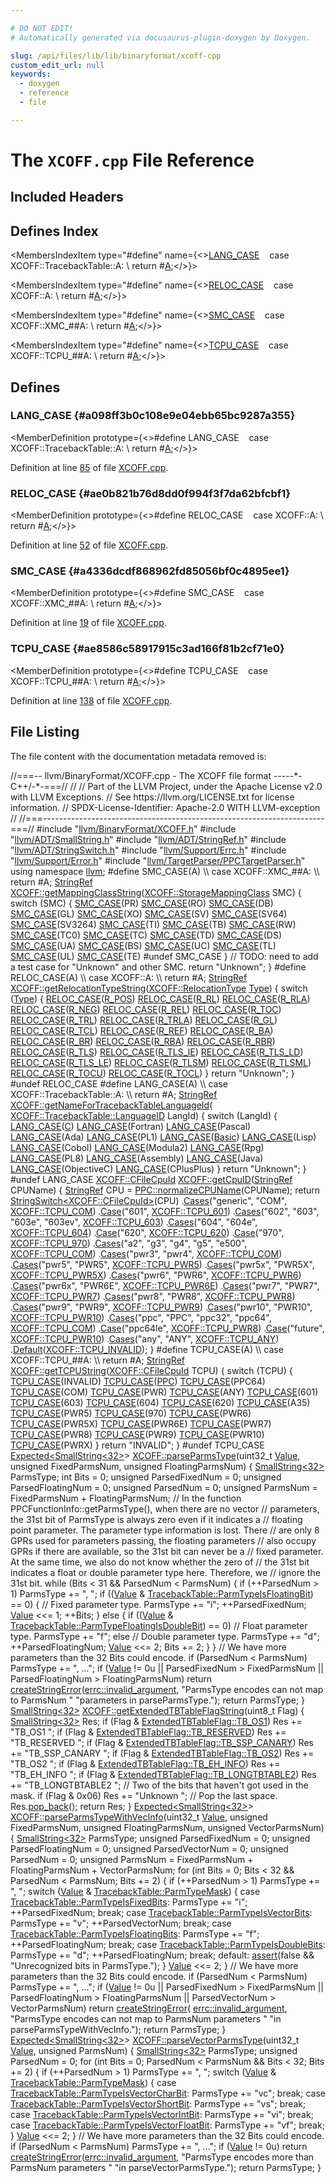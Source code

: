 ```yaml
---

# DO NOT EDIT!
# Automatically generated via docusaurus-plugin-doxygen by Doxygen.

slug: /api/files/lib/lib/binaryformat/xcoff-cpp
custom_edit_url: null
keywords:
  - doxygen
  - reference
  - file

---
```





# The `XCOFF.cpp` File Reference

<DoxygenPage pluginConfig={pluginConfig}>



## Included Headers

<IncludesList>
<IncludesListItem
  filePath="llvm/BinaryFormat/XCOFF.h"
  permalink="/docs/api/files/include/include/llvm/include/llvm/binaryformat/xcoff-h"
  isLocal="true" />
<IncludesListItem
  filePath="llvm/ADT/SmallString.h"
  permalink="/docs/api/files/include/include/llvm/include/llvm/adt/smallstring-h"
  isLocal="true" />
<IncludesListItem
  filePath="llvm/ADT/StringRef.h"
  permalink="/docs/api/files/include/include/llvm/include/llvm/adt/stringref-h"
  isLocal="true" />
<IncludesListItem
  filePath="llvm/ADT/StringSwitch.h"
  permalink="/docs/api/files/include/include/llvm/include/llvm/adt/stringswitch-h"
  isLocal="true" />
<IncludesListItem
  filePath="llvm/Support/Errc.h"
  permalink="/docs/api/files/include/include/llvm/include/llvm/support/errc-h"
  isLocal="true" />
<IncludesListItem
  filePath="llvm/Support/Error.h"
  permalink="/docs/api/files/include/include/llvm/include/llvm/support/error-h"
  isLocal="true" />
<IncludesListItem
  filePath="llvm/TargetParser/PPCTargetParser.h"
  permalink="/docs/api/files/include/include/llvm/include/llvm/targetparser/ppctargetparser-h"
  isLocal="true" />
</IncludesList>

## Defines Index

<MembersIndex>

<MembersIndexItem
  type="#define"
  name={<><a href="#a098ff3b0c108e9e04ebb65bc9287a355">LANG&#95;CASE</a>&nbsp;&nbsp;&nbsp;  case XCOFF::TracebackTable::A:                                               \\
    return #<a href="/docs/api/files/lib/lib/ir/builtingcs-cpp/#a2e38c85003a042421cde1647632d0b72">A</a>;</>}>
</MembersIndexItem>

<MembersIndexItem
  type="#define"
  name={<><a href="#ae0b821b76d8dd0f994f3f7da62bfcbf1">RELOC&#95;CASE</a>&nbsp;&nbsp;&nbsp;  case XCOFF::A:                                                               \\
    return #<a href="/docs/api/files/lib/lib/ir/builtingcs-cpp/#a2e38c85003a042421cde1647632d0b72">A</a>;</>}>
</MembersIndexItem>

<MembersIndexItem
  type="#define"
  name={<><a href="#a4336dcdf868962fd85056bf0c4895ee1">SMC&#95;CASE</a>&nbsp;&nbsp;&nbsp;  case XCOFF::XMC&#95;##A:                                                         \\
    return #<a href="/docs/api/files/lib/lib/ir/builtingcs-cpp/#a2e38c85003a042421cde1647632d0b72">A</a>;</>}>
</MembersIndexItem>

<MembersIndexItem
  type="#define"
  name={<><a href="#ae8586c58917915c3ad166f81b2cf71e0">TCPU&#95;CASE</a>&nbsp;&nbsp;&nbsp;  case XCOFF::TCPU&#95;##A:                                                        \\
    return #<a href="/docs/api/files/lib/lib/ir/builtingcs-cpp/#a2e38c85003a042421cde1647632d0b72">A</a>;</>}>
</MembersIndexItem>

</MembersIndex>


<SectionDefinition>

## Defines

### LANG&#95;CASE {#a098ff3b0c108e9e04ebb65bc9287a355}

<MemberDefinition
  prototype={<>#define LANG&#95;CASE&nbsp;&nbsp;&nbsp;  case XCOFF::TracebackTable::A:                                               \\
    return #<a href="/docs/api/files/lib/lib/ir/builtingcs-cpp/#a2e38c85003a042421cde1647632d0b72">A</a>;</>}>

Definition at line <a href="#l00085">85</a> of file <a href="/docs/api/files/lib/lib/binaryformat/xcoff-cpp">XCOFF.cpp</a>.
</MemberDefinition>

### RELOC&#95;CASE {#ae0b821b76d8dd0f994f3f7da62bfcbf1}

<MemberDefinition
  prototype={<>#define RELOC&#95;CASE&nbsp;&nbsp;&nbsp;  case XCOFF::A:                                                               \\
    return #<a href="/docs/api/files/lib/lib/ir/builtingcs-cpp/#a2e38c85003a042421cde1647632d0b72">A</a>;</>}>

Definition at line <a href="#l00052">52</a> of file <a href="/docs/api/files/lib/lib/binaryformat/xcoff-cpp">XCOFF.cpp</a>.
</MemberDefinition>

### SMC&#95;CASE {#a4336dcdf868962fd85056bf0c4895ee1}

<MemberDefinition
  prototype={<>#define SMC&#95;CASE&nbsp;&nbsp;&nbsp;  case XCOFF::XMC&#95;##A:                                                         \\
    return #<a href="/docs/api/files/lib/lib/ir/builtingcs-cpp/#a2e38c85003a042421cde1647632d0b72">A</a>;</>}>

Definition at line <a href="#l00019">19</a> of file <a href="/docs/api/files/lib/lib/binaryformat/xcoff-cpp">XCOFF.cpp</a>.
</MemberDefinition>

### TCPU&#95;CASE {#ae8586c58917915c3ad166f81b2cf71e0}

<MemberDefinition
  prototype={<>#define TCPU&#95;CASE&nbsp;&nbsp;&nbsp;  case XCOFF::TCPU&#95;##A:                                                        \\
    return #<a href="/docs/api/files/lib/lib/ir/builtingcs-cpp/#a2e38c85003a042421cde1647632d0b72">A</a>;</>}>

Definition at line <a href="#l00138">138</a> of file <a href="/docs/api/files/lib/lib/binaryformat/xcoff-cpp">XCOFF.cpp</a>.
</MemberDefinition>

</SectionDefinition>

## File Listing

The file content with the documentation metadata removed is:

<ProgramListing>

<Link id="l00001" /><CodeLine lineNumber="1"><Highlight kind="comment">//===-- llvm/BinaryFormat/XCOFF.cpp - The XCOFF file format -----&#42;- C++/-&#42;-===//</Highlight><Highlight kind="normal"></Highlight></CodeLine>
<Link id="l00002" /><CodeLine lineNumber="2"><Highlight kind="normal"></Highlight><Highlight kind="comment">//</Highlight><Highlight kind="normal"></Highlight></CodeLine>
<Link id="l00003" /><CodeLine lineNumber="3"><Highlight kind="normal"></Highlight><Highlight kind="comment">// Part of the LLVM Project, under the Apache License v2.0 with LLVM Exceptions.</Highlight><Highlight kind="normal"></Highlight></CodeLine>
<Link id="l00004" /><CodeLine lineNumber="4"><Highlight kind="normal"></Highlight><Highlight kind="comment">// See https://llvm.org/LICENSE.txt for license information.</Highlight><Highlight kind="normal"></Highlight></CodeLine>
<Link id="l00005" /><CodeLine lineNumber="5"><Highlight kind="normal"></Highlight><Highlight kind="comment">// SPDX-License-Identifier: Apache-2.0 WITH LLVM-exception</Highlight><Highlight kind="normal"></Highlight></CodeLine>
<Link id="l00006" /><CodeLine lineNumber="6"><Highlight kind="normal"></Highlight><Highlight kind="comment">//</Highlight><Highlight kind="normal"></Highlight></CodeLine>
<Link id="l00007" /><CodeLine lineNumber="7"><Highlight kind="normal"></Highlight><Highlight kind="comment">//===----------------------------------------------------------------------===//</Highlight><Highlight kind="normal"></Highlight></CodeLine>
<Link id="l00008" /><CodeLine lineNumber="8"><Highlight kind="normal"></Highlight></CodeLine>
<Link id="l00009" /><CodeLine lineNumber="9"><Highlight kind="normal"></Highlight><Highlight kind="preprocessor">#include &quot;<a href="/docs/api/files/include/include/llvm/include/llvm/binaryformat/xcoff-h">llvm/BinaryFormat/XCOFF.h</a>&quot;</Highlight><Highlight kind="normal"></Highlight></CodeLine>
<Link id="l00010" /><CodeLine lineNumber="10"><Highlight kind="normal"></Highlight><Highlight kind="preprocessor">#include &quot;<a href="/docs/api/files/include/include/llvm/include/llvm/adt/smallstring-h">llvm/ADT/SmallString.h</a>&quot;</Highlight><Highlight kind="normal"></Highlight></CodeLine>
<Link id="l00011" /><CodeLine lineNumber="11"><Highlight kind="normal"></Highlight><Highlight kind="preprocessor">#include &quot;<a href="/docs/api/files/include/include/llvm/include/llvm/adt/stringref-h">llvm/ADT/StringRef.h</a>&quot;</Highlight><Highlight kind="normal"></Highlight></CodeLine>
<Link id="l00012" /><CodeLine lineNumber="12"><Highlight kind="normal"></Highlight><Highlight kind="preprocessor">#include &quot;<a href="/docs/api/files/include/include/llvm/include/llvm/adt/stringswitch-h">llvm/ADT/StringSwitch.h</a>&quot;</Highlight><Highlight kind="normal"></Highlight></CodeLine>
<Link id="l00013" /><CodeLine lineNumber="13"><Highlight kind="normal"></Highlight><Highlight kind="preprocessor">#include &quot;<a href="/docs/api/files/include/include/llvm/include/llvm/support/errc-h">llvm/Support/Errc.h</a>&quot;</Highlight><Highlight kind="normal"></Highlight></CodeLine>
<Link id="l00014" /><CodeLine lineNumber="14"><Highlight kind="normal"></Highlight><Highlight kind="preprocessor">#include &quot;<a href="/docs/api/files/include/include/llvm/include/llvm/support/error-h">llvm/Support/Error.h</a>&quot;</Highlight><Highlight kind="normal"></Highlight></CodeLine>
<Link id="l00015" /><CodeLine lineNumber="15"><Highlight kind="normal"></Highlight><Highlight kind="preprocessor">#include &quot;<a href="/docs/api/files/include/include/llvm/include/llvm/targetparser/ppctargetparser-h">llvm/TargetParser/PPCTargetParser.h</a>&quot;</Highlight><Highlight kind="normal"></Highlight></CodeLine>
<Link id="l00016" /><CodeLine lineNumber="16"><Highlight kind="normal"></Highlight></CodeLine>
<Link id="l00017" /><CodeLine lineNumber="17"><Highlight kind="normal"></Highlight><Highlight kind="keyword">using namespace </Highlight><Highlight kind="normal"><a href="/docs/api/namespaces/llvm">llvm</a>;</Highlight></CodeLine>
<Link id="l00018" /><CodeLine lineNumber="18"><Highlight kind="normal"></Highlight></CodeLine>
<Link id="l00019" /><CodeLine lineNumber="19" lineLink="#a4336dcdf868962fd85056bf0c4895ee1"><Highlight kind="normal"></Highlight><Highlight kind="preprocessor">#define SMC&#95;CASE(A)                                                            \\</Highlight></CodeLine>
<Link id="l00020" /><CodeLine lineNumber="20"><Highlight kind="preprocessor">  case XCOFF::XMC&#95;##A:                                                         \\</Highlight></CodeLine>
<Link id="l00021" /><CodeLine lineNumber="21"><Highlight kind="preprocessor">    return #A;</Highlight><Highlight kind="normal"></Highlight></CodeLine>
<Link id="l00022" /><CodeLine lineNumber="22" lineLink="/docs/api/namespaces/llvm/xcoff/#a5108aa1d02847a41b154cf255a52348b"><Highlight kind="normal"><a href="/docs/api/classes/llvm/stringref">StringRef</a> <a href="/docs/api/namespaces/llvm/xcoff/#a5108aa1d02847a41b154cf255a52348b">XCOFF::getMappingClassString</a>(<a href="/docs/api/namespaces/llvm/xcoff/#abf0ae26de1e332dddf7d1383bb68502c">XCOFF::StorageMappingClass</a> SMC) &#123;</Highlight></CodeLine>
<Link id="l00023" /><CodeLine lineNumber="23"><Highlight kind="normal">  </Highlight><Highlight kind="keywordflow">switch</Highlight><Highlight kind="normal"> (SMC) &#123;</Highlight></CodeLine>
<Link id="l00024" /><CodeLine lineNumber="24"><Highlight kind="normal">    <a href="#a4336dcdf868962fd85056bf0c4895ee1">SMC&#95;CASE</a>(PR)</Highlight></CodeLine>
<Link id="l00025" /><CodeLine lineNumber="25"><Highlight kind="normal">    <a href="#a4336dcdf868962fd85056bf0c4895ee1">SMC&#95;CASE</a>(RO)</Highlight></CodeLine>
<Link id="l00026" /><CodeLine lineNumber="26"><Highlight kind="normal">    <a href="#a4336dcdf868962fd85056bf0c4895ee1">SMC&#95;CASE</a>(DB)</Highlight></CodeLine>
<Link id="l00027" /><CodeLine lineNumber="27"><Highlight kind="normal">    <a href="#a4336dcdf868962fd85056bf0c4895ee1">SMC&#95;CASE</a>(GL)</Highlight></CodeLine>
<Link id="l00028" /><CodeLine lineNumber="28"><Highlight kind="normal">    <a href="#a4336dcdf868962fd85056bf0c4895ee1">SMC&#95;CASE</a>(XO)</Highlight></CodeLine>
<Link id="l00029" /><CodeLine lineNumber="29"><Highlight kind="normal">    <a href="#a4336dcdf868962fd85056bf0c4895ee1">SMC&#95;CASE</a>(SV)</Highlight></CodeLine>
<Link id="l00030" /><CodeLine lineNumber="30"><Highlight kind="normal">    <a href="#a4336dcdf868962fd85056bf0c4895ee1">SMC&#95;CASE</a>(SV64)</Highlight></CodeLine>
<Link id="l00031" /><CodeLine lineNumber="31"><Highlight kind="normal">    <a href="#a4336dcdf868962fd85056bf0c4895ee1">SMC&#95;CASE</a>(SV3264)</Highlight></CodeLine>
<Link id="l00032" /><CodeLine lineNumber="32"><Highlight kind="normal">    <a href="#a4336dcdf868962fd85056bf0c4895ee1">SMC&#95;CASE</a>(TI)</Highlight></CodeLine>
<Link id="l00033" /><CodeLine lineNumber="33"><Highlight kind="normal">    <a href="#a4336dcdf868962fd85056bf0c4895ee1">SMC&#95;CASE</a>(TB)</Highlight></CodeLine>
<Link id="l00034" /><CodeLine lineNumber="34"><Highlight kind="normal">    <a href="#a4336dcdf868962fd85056bf0c4895ee1">SMC&#95;CASE</a>(RW)</Highlight></CodeLine>
<Link id="l00035" /><CodeLine lineNumber="35"><Highlight kind="normal">    <a href="#a4336dcdf868962fd85056bf0c4895ee1">SMC&#95;CASE</a>(TC0)</Highlight></CodeLine>
<Link id="l00036" /><CodeLine lineNumber="36"><Highlight kind="normal">    <a href="#a4336dcdf868962fd85056bf0c4895ee1">SMC&#95;CASE</a>(TC)</Highlight></CodeLine>
<Link id="l00037" /><CodeLine lineNumber="37"><Highlight kind="normal">    <a href="#a4336dcdf868962fd85056bf0c4895ee1">SMC&#95;CASE</a>(TD)</Highlight></CodeLine>
<Link id="l00038" /><CodeLine lineNumber="38"><Highlight kind="normal">    <a href="#a4336dcdf868962fd85056bf0c4895ee1">SMC&#95;CASE</a>(DS)</Highlight></CodeLine>
<Link id="l00039" /><CodeLine lineNumber="39"><Highlight kind="normal">    <a href="#a4336dcdf868962fd85056bf0c4895ee1">SMC&#95;CASE</a>(UA)</Highlight></CodeLine>
<Link id="l00040" /><CodeLine lineNumber="40"><Highlight kind="normal">    <a href="#a4336dcdf868962fd85056bf0c4895ee1">SMC&#95;CASE</a>(BS)</Highlight></CodeLine>
<Link id="l00041" /><CodeLine lineNumber="41"><Highlight kind="normal">    <a href="#a4336dcdf868962fd85056bf0c4895ee1">SMC&#95;CASE</a>(UC)</Highlight></CodeLine>
<Link id="l00042" /><CodeLine lineNumber="42"><Highlight kind="normal">    <a href="#a4336dcdf868962fd85056bf0c4895ee1">SMC&#95;CASE</a>(TL)</Highlight></CodeLine>
<Link id="l00043" /><CodeLine lineNumber="43"><Highlight kind="normal">    <a href="#a4336dcdf868962fd85056bf0c4895ee1">SMC&#95;CASE</a>(UL)</Highlight></CodeLine>
<Link id="l00044" /><CodeLine lineNumber="44"><Highlight kind="normal">    <a href="#a4336dcdf868962fd85056bf0c4895ee1">SMC&#95;CASE</a>(TE)</Highlight></CodeLine>
<Link id="l00045" /><CodeLine lineNumber="45"><Highlight kind="normal"></Highlight><Highlight kind="preprocessor">#undef SMC&#95;CASE</Highlight><Highlight kind="normal"></Highlight></CodeLine>
<Link id="l00046" /><CodeLine lineNumber="46"><Highlight kind="normal">  &#125;</Highlight></CodeLine>
<Link id="l00047" /><CodeLine lineNumber="47"><Highlight kind="normal"></Highlight></CodeLine>
<Link id="l00048" /><CodeLine lineNumber="48"><Highlight kind="normal">  </Highlight><Highlight kind="comment">// TODO: need to add a test case for &quot;Unknown&quot; and other SMC.</Highlight><Highlight kind="normal"></Highlight></CodeLine>
<Link id="l00049" /><CodeLine lineNumber="49"><Highlight kind="normal">  </Highlight><Highlight kind="keywordflow">return</Highlight><Highlight kind="normal"> </Highlight><Highlight kind="stringliteral">&quot;Unknown&quot;</Highlight><Highlight kind="normal">;</Highlight></CodeLine>
<Link id="l00050" /><CodeLine lineNumber="50"><Highlight kind="normal">&#125;</Highlight></CodeLine>
<Link id="l00051" /><CodeLine lineNumber="51"><Highlight kind="normal"></Highlight></CodeLine>
<Link id="l00052" /><CodeLine lineNumber="52" lineLink="#ae0b821b76d8dd0f994f3f7da62bfcbf1"><Highlight kind="normal"></Highlight><Highlight kind="preprocessor">#define RELOC&#95;CASE(A)                                                          \\</Highlight></CodeLine>
<Link id="l00053" /><CodeLine lineNumber="53"><Highlight kind="preprocessor">  case XCOFF::A:                                                               \\</Highlight></CodeLine>
<Link id="l00054" /><CodeLine lineNumber="54"><Highlight kind="preprocessor">    return #A;</Highlight><Highlight kind="normal"></Highlight></CodeLine>
<Link id="l00055" /><CodeLine lineNumber="55" lineLink="/docs/api/namespaces/llvm/xcoff/#a45337c02ef6094e30bf7aa0e1dc8826c"><Highlight kind="normal"><a href="/docs/api/classes/llvm/stringref">StringRef</a> <a href="/docs/api/namespaces/llvm/xcoff/#a45337c02ef6094e30bf7aa0e1dc8826c">XCOFF::getRelocationTypeString</a>(<a href="/docs/api/namespaces/llvm/xcoff/#a7309c911b619149e89a825cd78010c8a">XCOFF::RelocationType</a> <a href="/docs/api/classes/llvm/type">Type</a>) &#123;</Highlight></CodeLine>
<Link id="l00056" /><CodeLine lineNumber="56"><Highlight kind="normal">  </Highlight><Highlight kind="keywordflow">switch</Highlight><Highlight kind="normal"> (<a href="/docs/api/classes/llvm/type">Type</a>) &#123;</Highlight></CodeLine>
<Link id="l00057" /><CodeLine lineNumber="57"><Highlight kind="normal">    <a href="#ae0b821b76d8dd0f994f3f7da62bfcbf1">RELOC&#95;CASE</a>(<a href="/docs/api/namespaces/llvm/xcoff/#a7309c911b619149e89a825cd78010c8aa5697ac4313fa05e5b1ca39e698ae0fbc">R&#95;POS</a>)</Highlight></CodeLine>
<Link id="l00058" /><CodeLine lineNumber="58"><Highlight kind="normal">    <a href="#ae0b821b76d8dd0f994f3f7da62bfcbf1">RELOC&#95;CASE</a>(<a href="/docs/api/namespaces/llvm/xcoff/#a7309c911b619149e89a825cd78010c8aab49259da6023d2cbb1bd956402f64cb5">R&#95;RL</a>)</Highlight></CodeLine>
<Link id="l00059" /><CodeLine lineNumber="59"><Highlight kind="normal">    <a href="#ae0b821b76d8dd0f994f3f7da62bfcbf1">RELOC&#95;CASE</a>(<a href="/docs/api/namespaces/llvm/xcoff/#a7309c911b619149e89a825cd78010c8aa16d51d6b89c5628d66225cff9630ac4a">R&#95;RLA</a>)</Highlight></CodeLine>
<Link id="l00060" /><CodeLine lineNumber="60"><Highlight kind="normal">    <a href="#ae0b821b76d8dd0f994f3f7da62bfcbf1">RELOC&#95;CASE</a>(<a href="/docs/api/namespaces/llvm/xcoff/#a7309c911b619149e89a825cd78010c8aa8347047056e2adce9b7ad615bca925a8">R&#95;NEG</a>)</Highlight></CodeLine>
<Link id="l00061" /><CodeLine lineNumber="61"><Highlight kind="normal">    <a href="#ae0b821b76d8dd0f994f3f7da62bfcbf1">RELOC&#95;CASE</a>(<a href="/docs/api/namespaces/llvm/xcoff/#a7309c911b619149e89a825cd78010c8aa81151f819ab38a2ae0a1ba727e4171a3">R&#95;REL</a>)</Highlight></CodeLine>
<Link id="l00062" /><CodeLine lineNumber="62"><Highlight kind="normal">    <a href="#ae0b821b76d8dd0f994f3f7da62bfcbf1">RELOC&#95;CASE</a>(<a href="/docs/api/namespaces/llvm/xcoff/#a7309c911b619149e89a825cd78010c8aa126bbcaab291460be1722fe8a2490530">R&#95;TOC</a>)</Highlight></CodeLine>
<Link id="l00063" /><CodeLine lineNumber="63"><Highlight kind="normal">    <a href="#ae0b821b76d8dd0f994f3f7da62bfcbf1">RELOC&#95;CASE</a>(<a href="/docs/api/namespaces/llvm/xcoff/#a7309c911b619149e89a825cd78010c8aa3b08100f3dac1e8426c4503a6450e6d1">R&#95;TRL</a>)</Highlight></CodeLine>
<Link id="l00064" /><CodeLine lineNumber="64"><Highlight kind="normal">    <a href="#ae0b821b76d8dd0f994f3f7da62bfcbf1">RELOC&#95;CASE</a>(<a href="/docs/api/namespaces/llvm/xcoff/#a7309c911b619149e89a825cd78010c8aabc55a98a13889177827d4d56d4117796">R&#95;TRLA</a>)</Highlight></CodeLine>
<Link id="l00065" /><CodeLine lineNumber="65"><Highlight kind="normal">    <a href="#ae0b821b76d8dd0f994f3f7da62bfcbf1">RELOC&#95;CASE</a>(<a href="/docs/api/namespaces/llvm/xcoff/#a7309c911b619149e89a825cd78010c8aaa32c9a4aed56a2a94a2d18aa02aa6554">R&#95;GL</a>)</Highlight></CodeLine>
<Link id="l00066" /><CodeLine lineNumber="66"><Highlight kind="normal">    <a href="#ae0b821b76d8dd0f994f3f7da62bfcbf1">RELOC&#95;CASE</a>(<a href="/docs/api/namespaces/llvm/xcoff/#a7309c911b619149e89a825cd78010c8aabd8790ecfa6b9839555656e2e5b4befe">R&#95;TCL</a>)</Highlight></CodeLine>
<Link id="l00067" /><CodeLine lineNumber="67"><Highlight kind="normal">    <a href="#ae0b821b76d8dd0f994f3f7da62bfcbf1">RELOC&#95;CASE</a>(<a href="/docs/api/namespaces/llvm/xcoff/#a7309c911b619149e89a825cd78010c8aab32b714a6085785700777cab84db430f">R&#95;REF</a>)</Highlight></CodeLine>
<Link id="l00068" /><CodeLine lineNumber="68"><Highlight kind="normal">    <a href="#ae0b821b76d8dd0f994f3f7da62bfcbf1">RELOC&#95;CASE</a>(<a href="/docs/api/namespaces/llvm/xcoff/#a7309c911b619149e89a825cd78010c8aa665ea4416814df60d7afcaa60edcbc4d">R&#95;BA</a>)</Highlight></CodeLine>
<Link id="l00069" /><CodeLine lineNumber="69"><Highlight kind="normal">    <a href="#ae0b821b76d8dd0f994f3f7da62bfcbf1">RELOC&#95;CASE</a>(<a href="/docs/api/namespaces/llvm/xcoff/#a7309c911b619149e89a825cd78010c8aa4af14f52e262c85d3f11ec65f5d3f8b3">R&#95;BR</a>)</Highlight></CodeLine>
<Link id="l00070" /><CodeLine lineNumber="70"><Highlight kind="normal">    <a href="#ae0b821b76d8dd0f994f3f7da62bfcbf1">RELOC&#95;CASE</a>(<a href="/docs/api/namespaces/llvm/xcoff/#a7309c911b619149e89a825cd78010c8aa5f580cdb49fb297a3e1b2bad00e7e6f8">R&#95;RBA</a>)</Highlight></CodeLine>
<Link id="l00071" /><CodeLine lineNumber="71"><Highlight kind="normal">    <a href="#ae0b821b76d8dd0f994f3f7da62bfcbf1">RELOC&#95;CASE</a>(<a href="/docs/api/namespaces/llvm/xcoff/#a7309c911b619149e89a825cd78010c8aa04c13cb7fcc803870970c4b75b5c9905">R&#95;RBR</a>)</Highlight></CodeLine>
<Link id="l00072" /><CodeLine lineNumber="72"><Highlight kind="normal">    <a href="#ae0b821b76d8dd0f994f3f7da62bfcbf1">RELOC&#95;CASE</a>(<a href="/docs/api/namespaces/llvm/xcoff/#a7309c911b619149e89a825cd78010c8aae4144a827fe3865e989169e1fdfd3ede">R&#95;TLS</a>)</Highlight></CodeLine>
<Link id="l00073" /><CodeLine lineNumber="73"><Highlight kind="normal">    <a href="#ae0b821b76d8dd0f994f3f7da62bfcbf1">RELOC&#95;CASE</a>(<a href="/docs/api/namespaces/llvm/xcoff/#a7309c911b619149e89a825cd78010c8aa88aba99cf6b633d97e0cdd24fec5d0f5">R&#95;TLS&#95;IE</a>)</Highlight></CodeLine>
<Link id="l00074" /><CodeLine lineNumber="74"><Highlight kind="normal">    <a href="#ae0b821b76d8dd0f994f3f7da62bfcbf1">RELOC&#95;CASE</a>(<a href="/docs/api/namespaces/llvm/xcoff/#a7309c911b619149e89a825cd78010c8aadbc74cd663a943131b0e174006b6b581">R&#95;TLS&#95;LD</a>)</Highlight></CodeLine>
<Link id="l00075" /><CodeLine lineNumber="75"><Highlight kind="normal">    <a href="#ae0b821b76d8dd0f994f3f7da62bfcbf1">RELOC&#95;CASE</a>(<a href="/docs/api/namespaces/llvm/xcoff/#a7309c911b619149e89a825cd78010c8aae54c065150485a9445e07674fb43c3a7">R&#95;TLS&#95;LE</a>)</Highlight></CodeLine>
<Link id="l00076" /><CodeLine lineNumber="76"><Highlight kind="normal">    <a href="#ae0b821b76d8dd0f994f3f7da62bfcbf1">RELOC&#95;CASE</a>(<a href="/docs/api/namespaces/llvm/xcoff/#a7309c911b619149e89a825cd78010c8aa8b5d41ca43ab37f8160e4b56ec25c03e">R&#95;TLSM</a>)</Highlight></CodeLine>
<Link id="l00077" /><CodeLine lineNumber="77"><Highlight kind="normal">    <a href="#ae0b821b76d8dd0f994f3f7da62bfcbf1">RELOC&#95;CASE</a>(<a href="/docs/api/namespaces/llvm/xcoff/#a7309c911b619149e89a825cd78010c8aa2bf3c877a5a2835a5e55ac54ddedccd6">R&#95;TLSML</a>)</Highlight></CodeLine>
<Link id="l00078" /><CodeLine lineNumber="78"><Highlight kind="normal">    <a href="#ae0b821b76d8dd0f994f3f7da62bfcbf1">RELOC&#95;CASE</a>(<a href="/docs/api/namespaces/llvm/xcoff/#a7309c911b619149e89a825cd78010c8aacb6f8892a6761a91f9e29cdafb33a7c8">R&#95;TOCU</a>)</Highlight></CodeLine>
<Link id="l00079" /><CodeLine lineNumber="79"><Highlight kind="normal">    <a href="#ae0b821b76d8dd0f994f3f7da62bfcbf1">RELOC&#95;CASE</a>(<a href="/docs/api/namespaces/llvm/xcoff/#a7309c911b619149e89a825cd78010c8aac47fa14749515f1a3a0d88c51f854aa7">R&#95;TOCL</a>)</Highlight></CodeLine>
<Link id="l00080" /><CodeLine lineNumber="80"><Highlight kind="normal">  &#125;</Highlight></CodeLine>
<Link id="l00081" /><CodeLine lineNumber="81"><Highlight kind="normal">  </Highlight><Highlight kind="keywordflow">return</Highlight><Highlight kind="normal"> </Highlight><Highlight kind="stringliteral">&quot;Unknown&quot;</Highlight><Highlight kind="normal">;</Highlight></CodeLine>
<Link id="l00082" /><CodeLine lineNumber="82"><Highlight kind="normal">&#125;</Highlight></CodeLine>
<Link id="l00083" /><CodeLine lineNumber="83"><Highlight kind="normal"></Highlight><Highlight kind="preprocessor">#undef RELOC&#95;CASE</Highlight><Highlight kind="normal"></Highlight></CodeLine>
<Link id="l00084" /><CodeLine lineNumber="84"><Highlight kind="normal"></Highlight></CodeLine>
<Link id="l00085" /><CodeLine lineNumber="85" lineLink="#a098ff3b0c108e9e04ebb65bc9287a355"><Highlight kind="normal"></Highlight><Highlight kind="preprocessor">#define LANG&#95;CASE(A)                                                           \\</Highlight></CodeLine>
<Link id="l00086" /><CodeLine lineNumber="86"><Highlight kind="preprocessor">  case XCOFF::TracebackTable::A:                                               \\</Highlight></CodeLine>
<Link id="l00087" /><CodeLine lineNumber="87"><Highlight kind="preprocessor">    return #A;</Highlight><Highlight kind="normal"></Highlight></CodeLine>
<Link id="l00088" /><CodeLine lineNumber="88"><Highlight kind="normal"></Highlight></CodeLine>
<Link id="l00089" /><CodeLine lineNumber="89" lineLink="/docs/api/namespaces/llvm/xcoff/#ae1dc50da0a38a1295f2fef3a4bc247d7"><Highlight kind="normal"><a href="/docs/api/classes/llvm/stringref">StringRef</a> <a href="/docs/api/namespaces/llvm/xcoff/#ae1dc50da0a38a1295f2fef3a4bc247d7">XCOFF::getNameForTracebackTableLanguageId</a>(</Highlight></CodeLine>
<Link id="l00090" /><CodeLine lineNumber="90"><Highlight kind="normal">    <a href="/docs/api/structs/llvm/xcoff/tracebacktable/#a85fbc332b83b1f0ad80ebb5e88826c29">XCOFF::TracebackTable::LanguageID</a> LangId) &#123;</Highlight></CodeLine>
<Link id="l00091" /><CodeLine lineNumber="91"><Highlight kind="normal">  </Highlight><Highlight kind="keywordflow">switch</Highlight><Highlight kind="normal"> (LangId) &#123;</Highlight></CodeLine>
<Link id="l00092" /><CodeLine lineNumber="92"><Highlight kind="normal">    <a href="#a098ff3b0c108e9e04ebb65bc9287a355">LANG&#95;CASE</a>(<a href="/docs/api/namespaces/llvm/callingconv/#ac6aa1387c4375260e2468eb5a77fdb4cafd841a49aec1539bc88abc8ff9e170fb">C</a>)</Highlight></CodeLine>
<Link id="l00093" /><CodeLine lineNumber="93"><Highlight kind="normal">    <a href="#a098ff3b0c108e9e04ebb65bc9287a355">LANG&#95;CASE</a>(Fortran)</Highlight></CodeLine>
<Link id="l00094" /><CodeLine lineNumber="94"><Highlight kind="normal">    <a href="#a098ff3b0c108e9e04ebb65bc9287a355">LANG&#95;CASE</a>(Pascal)</Highlight></CodeLine>
<Link id="l00095" /><CodeLine lineNumber="95"><Highlight kind="normal">    <a href="#a098ff3b0c108e9e04ebb65bc9287a355">LANG&#95;CASE</a>(Ada)</Highlight></CodeLine>
<Link id="l00096" /><CodeLine lineNumber="96"><Highlight kind="normal">    <a href="#a098ff3b0c108e9e04ebb65bc9287a355">LANG&#95;CASE</a>(PL1)</Highlight></CodeLine>
<Link id="l00097" /><CodeLine lineNumber="97"><Highlight kind="normal">    <a href="#a098ff3b0c108e9e04ebb65bc9287a355">LANG&#95;CASE</a>(<a href="/docs/api/namespaces/llvm/#adacba4cb06d1dd9232ee3d2d49a44d8fa972e73b7a882d0802a4e3a16946a2f94">Basic</a>)</Highlight></CodeLine>
<Link id="l00098" /><CodeLine lineNumber="98"><Highlight kind="normal">    <a href="#a098ff3b0c108e9e04ebb65bc9287a355">LANG&#95;CASE</a>(Lisp)</Highlight></CodeLine>
<Link id="l00099" /><CodeLine lineNumber="99"><Highlight kind="normal">    <a href="#a098ff3b0c108e9e04ebb65bc9287a355">LANG&#95;CASE</a>(Cobol)</Highlight></CodeLine>
<Link id="l00100" /><CodeLine lineNumber="100"><Highlight kind="normal">    <a href="#a098ff3b0c108e9e04ebb65bc9287a355">LANG&#95;CASE</a>(Modula2)</Highlight></CodeLine>
<Link id="l00101" /><CodeLine lineNumber="101"><Highlight kind="normal">    <a href="#a098ff3b0c108e9e04ebb65bc9287a355">LANG&#95;CASE</a>(Rpg)</Highlight></CodeLine>
<Link id="l00102" /><CodeLine lineNumber="102"><Highlight kind="normal">    <a href="#a098ff3b0c108e9e04ebb65bc9287a355">LANG&#95;CASE</a>(PL8)</Highlight></CodeLine>
<Link id="l00103" /><CodeLine lineNumber="103"><Highlight kind="normal">    <a href="#a098ff3b0c108e9e04ebb65bc9287a355">LANG&#95;CASE</a>(Assembly)</Highlight></CodeLine>
<Link id="l00104" /><CodeLine lineNumber="104"><Highlight kind="normal">    <a href="#a098ff3b0c108e9e04ebb65bc9287a355">LANG&#95;CASE</a>(Java)</Highlight></CodeLine>
<Link id="l00105" /><CodeLine lineNumber="105"><Highlight kind="normal">    <a href="#a098ff3b0c108e9e04ebb65bc9287a355">LANG&#95;CASE</a>(ObjectiveC)</Highlight></CodeLine>
<Link id="l00106" /><CodeLine lineNumber="106"><Highlight kind="normal">    <a href="#a098ff3b0c108e9e04ebb65bc9287a355">LANG&#95;CASE</a>(CPlusPlus)</Highlight></CodeLine>
<Link id="l00107" /><CodeLine lineNumber="107"><Highlight kind="normal">  &#125;</Highlight></CodeLine>
<Link id="l00108" /><CodeLine lineNumber="108"><Highlight kind="normal">  </Highlight><Highlight kind="keywordflow">return</Highlight><Highlight kind="normal"> </Highlight><Highlight kind="stringliteral">&quot;Unknown&quot;</Highlight><Highlight kind="normal">;</Highlight></CodeLine>
<Link id="l00109" /><CodeLine lineNumber="109"><Highlight kind="normal">&#125;</Highlight></CodeLine>
<Link id="l00110" /><CodeLine lineNumber="110"><Highlight kind="normal"></Highlight><Highlight kind="preprocessor">#undef LANG&#95;CASE</Highlight><Highlight kind="normal"></Highlight></CodeLine>
<Link id="l00111" /><CodeLine lineNumber="111"><Highlight kind="normal"></Highlight></CodeLine>
<Link id="l00112" /><CodeLine lineNumber="112" lineLink="/docs/api/namespaces/llvm/xcoff/#a2584f7d1fe1c5ab17f8aaba3dafaed66"><Highlight kind="normal"><a href="/docs/api/namespaces/llvm/xcoff/#a91c69d4341c1d1dd2dabf18fb78e9a5f">XCOFF::CFileCpuId</a> <a href="/docs/api/namespaces/llvm/xcoff/#a2584f7d1fe1c5ab17f8aaba3dafaed66">XCOFF::getCpuID</a>(<a href="/docs/api/classes/llvm/stringref">StringRef</a> CPUName) &#123;</Highlight></CodeLine>
<Link id="l00113" /><CodeLine lineNumber="113"><Highlight kind="normal">  <a href="/docs/api/classes/llvm/stringref">StringRef</a> CPU = <a href="/docs/api/namespaces/llvm/ppc/#a9e3c196667a91fdc81783769feab2e89">PPC::normalizeCPUName</a>(CPUName);</Highlight></CodeLine>
<Link id="l00114" /><CodeLine lineNumber="114"><Highlight kind="normal">  </Highlight><Highlight kind="keywordflow">return</Highlight><Highlight kind="normal"> <a href="/docs/api/classes/llvm/stringswitch">StringSwitch&lt;XCOFF::CFileCpuId&gt;</a>(CPU)</Highlight></CodeLine>
<Link id="l00115" /><CodeLine lineNumber="115"><Highlight kind="normal">      .<a href="/docs/api/classes/llvm/stringswitch/#aa13f802513b39e1e2a7650011e5651d7">Cases</a>(</Highlight><Highlight kind="stringliteral">&quot;generic&quot;</Highlight><Highlight kind="normal">, </Highlight><Highlight kind="stringliteral">&quot;COM&quot;</Highlight><Highlight kind="normal">, <a href="/docs/api/namespaces/llvm/xcoff/#a91c69d4341c1d1dd2dabf18fb78e9a5fa6dffcaea7c8e550d74ab0f42fae0ef9c">XCOFF::TCPU&#95;COM</a>)</Highlight></CodeLine>
<Link id="l00116" /><CodeLine lineNumber="116"><Highlight kind="normal">      .<a href="/docs/api/classes/llvm/stringswitch/#a3de12858bdbbd0b3da179d508ff2be75">Case</a>(</Highlight><Highlight kind="stringliteral">&quot;601&quot;</Highlight><Highlight kind="normal">, <a href="/docs/api/namespaces/llvm/xcoff/#a91c69d4341c1d1dd2dabf18fb78e9a5faceb0245d75f9a523cfe8d537b9ad070f">XCOFF::TCPU&#95;601</a>)</Highlight></CodeLine>
<Link id="l00117" /><CodeLine lineNumber="117"><Highlight kind="normal">      .<a href="/docs/api/classes/llvm/stringswitch/#aa13f802513b39e1e2a7650011e5651d7">Cases</a>(</Highlight><Highlight kind="stringliteral">&quot;602&quot;</Highlight><Highlight kind="normal">, </Highlight><Highlight kind="stringliteral">&quot;603&quot;</Highlight><Highlight kind="normal">, </Highlight><Highlight kind="stringliteral">&quot;603e&quot;</Highlight><Highlight kind="normal">, </Highlight><Highlight kind="stringliteral">&quot;603ev&quot;</Highlight><Highlight kind="normal">, <a href="/docs/api/namespaces/llvm/xcoff/#a91c69d4341c1d1dd2dabf18fb78e9a5fa9dde7b9eec34e97ce6ea0dc698c1682a">XCOFF::TCPU&#95;603</a>)</Highlight></CodeLine>
<Link id="l00118" /><CodeLine lineNumber="118"><Highlight kind="normal">      .<a href="/docs/api/classes/llvm/stringswitch/#aa13f802513b39e1e2a7650011e5651d7">Cases</a>(</Highlight><Highlight kind="stringliteral">&quot;604&quot;</Highlight><Highlight kind="normal">, </Highlight><Highlight kind="stringliteral">&quot;604e&quot;</Highlight><Highlight kind="normal">, <a href="/docs/api/namespaces/llvm/xcoff/#a91c69d4341c1d1dd2dabf18fb78e9a5fa30ff25aa56881c1ca0e425d2be2a622e">XCOFF::TCPU&#95;604</a>)</Highlight></CodeLine>
<Link id="l00119" /><CodeLine lineNumber="119"><Highlight kind="normal">      .<a href="/docs/api/classes/llvm/stringswitch/#a3de12858bdbbd0b3da179d508ff2be75">Case</a>(</Highlight><Highlight kind="stringliteral">&quot;620&quot;</Highlight><Highlight kind="normal">, <a href="/docs/api/namespaces/llvm/xcoff/#a91c69d4341c1d1dd2dabf18fb78e9a5fac4652524a18555e53587809b2b8674c0">XCOFF::TCPU&#95;620</a>)</Highlight></CodeLine>
<Link id="l00120" /><CodeLine lineNumber="120"><Highlight kind="normal">      .<a href="/docs/api/classes/llvm/stringswitch/#a3de12858bdbbd0b3da179d508ff2be75">Case</a>(</Highlight><Highlight kind="stringliteral">&quot;970&quot;</Highlight><Highlight kind="normal">, <a href="/docs/api/namespaces/llvm/xcoff/#a91c69d4341c1d1dd2dabf18fb78e9a5fada4e56e8301f5d713f1b94395c96abd5">XCOFF::TCPU&#95;970</a>)</Highlight></CodeLine>
<Link id="l00121" /><CodeLine lineNumber="121"><Highlight kind="normal">      .<a href="/docs/api/classes/llvm/stringswitch/#aa13f802513b39e1e2a7650011e5651d7">Cases</a>(</Highlight><Highlight kind="stringliteral">&quot;a2&quot;</Highlight><Highlight kind="normal">, </Highlight><Highlight kind="stringliteral">&quot;g3&quot;</Highlight><Highlight kind="normal">, </Highlight><Highlight kind="stringliteral">&quot;g4&quot;</Highlight><Highlight kind="normal">, </Highlight><Highlight kind="stringliteral">&quot;g5&quot;</Highlight><Highlight kind="normal">, </Highlight><Highlight kind="stringliteral">&quot;e500&quot;</Highlight><Highlight kind="normal">, <a href="/docs/api/namespaces/llvm/xcoff/#a91c69d4341c1d1dd2dabf18fb78e9a5fa6dffcaea7c8e550d74ab0f42fae0ef9c">XCOFF::TCPU&#95;COM</a>)</Highlight></CodeLine>
<Link id="l00122" /><CodeLine lineNumber="122"><Highlight kind="normal">      .<a href="/docs/api/classes/llvm/stringswitch/#aa13f802513b39e1e2a7650011e5651d7">Cases</a>(</Highlight><Highlight kind="stringliteral">&quot;pwr3&quot;</Highlight><Highlight kind="normal">, </Highlight><Highlight kind="stringliteral">&quot;pwr4&quot;</Highlight><Highlight kind="normal">, <a href="/docs/api/namespaces/llvm/xcoff/#a91c69d4341c1d1dd2dabf18fb78e9a5fa6dffcaea7c8e550d74ab0f42fae0ef9c">XCOFF::TCPU&#95;COM</a>)</Highlight></CodeLine>
<Link id="l00123" /><CodeLine lineNumber="123"><Highlight kind="normal">      .<a href="/docs/api/classes/llvm/stringswitch/#aa13f802513b39e1e2a7650011e5651d7">Cases</a>(</Highlight><Highlight kind="stringliteral">&quot;pwr5&quot;</Highlight><Highlight kind="normal">, </Highlight><Highlight kind="stringliteral">&quot;PWR5&quot;</Highlight><Highlight kind="normal">, <a href="/docs/api/namespaces/llvm/xcoff/#a91c69d4341c1d1dd2dabf18fb78e9a5fab33654326d121d31b9719daf5634437e">XCOFF::TCPU&#95;PWR5</a>)</Highlight></CodeLine>
<Link id="l00124" /><CodeLine lineNumber="124"><Highlight kind="normal">      .<a href="/docs/api/classes/llvm/stringswitch/#aa13f802513b39e1e2a7650011e5651d7">Cases</a>(</Highlight><Highlight kind="stringliteral">&quot;pwr5x&quot;</Highlight><Highlight kind="normal">, </Highlight><Highlight kind="stringliteral">&quot;PWR5X&quot;</Highlight><Highlight kind="normal">, <a href="/docs/api/namespaces/llvm/xcoff/#a91c69d4341c1d1dd2dabf18fb78e9a5fa6ab1a2baa7b9b5b1cb1dc767e876cf9e">XCOFF::TCPU&#95;PWR5X</a>)</Highlight></CodeLine>
<Link id="l00125" /><CodeLine lineNumber="125"><Highlight kind="normal">      .<a href="/docs/api/classes/llvm/stringswitch/#aa13f802513b39e1e2a7650011e5651d7">Cases</a>(</Highlight><Highlight kind="stringliteral">&quot;pwr6&quot;</Highlight><Highlight kind="normal">, </Highlight><Highlight kind="stringliteral">&quot;PWR6&quot;</Highlight><Highlight kind="normal">, <a href="/docs/api/namespaces/llvm/xcoff/#a91c69d4341c1d1dd2dabf18fb78e9a5faa23345d390b808814455a7d9927547dd">XCOFF::TCPU&#95;PWR6</a>)</Highlight></CodeLine>
<Link id="l00126" /><CodeLine lineNumber="126"><Highlight kind="normal">      .<a href="/docs/api/classes/llvm/stringswitch/#aa13f802513b39e1e2a7650011e5651d7">Cases</a>(</Highlight><Highlight kind="stringliteral">&quot;pwr6x&quot;</Highlight><Highlight kind="normal">, </Highlight><Highlight kind="stringliteral">&quot;PWR6E&quot;</Highlight><Highlight kind="normal">, <a href="/docs/api/namespaces/llvm/xcoff/#a91c69d4341c1d1dd2dabf18fb78e9a5fa06923533627c876e0eb59bfd4d6b2def">XCOFF::TCPU&#95;PWR6E</a>)</Highlight></CodeLine>
<Link id="l00127" /><CodeLine lineNumber="127"><Highlight kind="normal">      .<a href="/docs/api/classes/llvm/stringswitch/#aa13f802513b39e1e2a7650011e5651d7">Cases</a>(</Highlight><Highlight kind="stringliteral">&quot;pwr7&quot;</Highlight><Highlight kind="normal">, </Highlight><Highlight kind="stringliteral">&quot;PWR7&quot;</Highlight><Highlight kind="normal">, <a href="/docs/api/namespaces/llvm/xcoff/#a91c69d4341c1d1dd2dabf18fb78e9a5fa34cac65f144da4d6cb79ee5ff74487b9">XCOFF::TCPU&#95;PWR7</a>)</Highlight></CodeLine>
<Link id="l00128" /><CodeLine lineNumber="128"><Highlight kind="normal">      .<a href="/docs/api/classes/llvm/stringswitch/#aa13f802513b39e1e2a7650011e5651d7">Cases</a>(</Highlight><Highlight kind="stringliteral">&quot;pwr8&quot;</Highlight><Highlight kind="normal">, </Highlight><Highlight kind="stringliteral">&quot;PWR8&quot;</Highlight><Highlight kind="normal">, <a href="/docs/api/namespaces/llvm/xcoff/#a91c69d4341c1d1dd2dabf18fb78e9a5fa428e0ff16cb3c14f6645fc43010f2e35">XCOFF::TCPU&#95;PWR8</a>)</Highlight></CodeLine>
<Link id="l00129" /><CodeLine lineNumber="129"><Highlight kind="normal">      .<a href="/docs/api/classes/llvm/stringswitch/#aa13f802513b39e1e2a7650011e5651d7">Cases</a>(</Highlight><Highlight kind="stringliteral">&quot;pwr9&quot;</Highlight><Highlight kind="normal">, </Highlight><Highlight kind="stringliteral">&quot;PWR9&quot;</Highlight><Highlight kind="normal">, <a href="/docs/api/namespaces/llvm/xcoff/#a91c69d4341c1d1dd2dabf18fb78e9a5fa087e289837b644ec1710ba50b325c22a">XCOFF::TCPU&#95;PWR9</a>)</Highlight></CodeLine>
<Link id="l00130" /><CodeLine lineNumber="130"><Highlight kind="normal">      .<a href="/docs/api/classes/llvm/stringswitch/#aa13f802513b39e1e2a7650011e5651d7">Cases</a>(</Highlight><Highlight kind="stringliteral">&quot;pwr10&quot;</Highlight><Highlight kind="normal">, </Highlight><Highlight kind="stringliteral">&quot;PWR10&quot;</Highlight><Highlight kind="normal">, <a href="/docs/api/namespaces/llvm/xcoff/#a91c69d4341c1d1dd2dabf18fb78e9a5fa517defe929b8d7279ffe5a4a62d49ae0">XCOFF::TCPU&#95;PWR10</a>)</Highlight></CodeLine>
<Link id="l00131" /><CodeLine lineNumber="131"><Highlight kind="normal">      .<a href="/docs/api/classes/llvm/stringswitch/#aa13f802513b39e1e2a7650011e5651d7">Cases</a>(</Highlight><Highlight kind="stringliteral">&quot;ppc&quot;</Highlight><Highlight kind="normal">, </Highlight><Highlight kind="stringliteral">&quot;PPC&quot;</Highlight><Highlight kind="normal">, </Highlight><Highlight kind="stringliteral">&quot;ppc32&quot;</Highlight><Highlight kind="normal">, </Highlight><Highlight kind="stringliteral">&quot;ppc64&quot;</Highlight><Highlight kind="normal">, <a href="/docs/api/namespaces/llvm/xcoff/#a91c69d4341c1d1dd2dabf18fb78e9a5fa6dffcaea7c8e550d74ab0f42fae0ef9c">XCOFF::TCPU&#95;COM</a>)</Highlight></CodeLine>
<Link id="l00132" /><CodeLine lineNumber="132"><Highlight kind="normal">      .<a href="/docs/api/classes/llvm/stringswitch/#a3de12858bdbbd0b3da179d508ff2be75">Case</a>(</Highlight><Highlight kind="stringliteral">&quot;ppc64le&quot;</Highlight><Highlight kind="normal">, <a href="/docs/api/namespaces/llvm/xcoff/#a91c69d4341c1d1dd2dabf18fb78e9a5fa428e0ff16cb3c14f6645fc43010f2e35">XCOFF::TCPU&#95;PWR8</a>)</Highlight></CodeLine>
<Link id="l00133" /><CodeLine lineNumber="133"><Highlight kind="normal">      .<a href="/docs/api/classes/llvm/stringswitch/#a3de12858bdbbd0b3da179d508ff2be75">Case</a>(</Highlight><Highlight kind="stringliteral">&quot;future&quot;</Highlight><Highlight kind="normal">, <a href="/docs/api/namespaces/llvm/xcoff/#a91c69d4341c1d1dd2dabf18fb78e9a5fa517defe929b8d7279ffe5a4a62d49ae0">XCOFF::TCPU&#95;PWR10</a>)</Highlight></CodeLine>
<Link id="l00134" /><CodeLine lineNumber="134"><Highlight kind="normal">      .<a href="/docs/api/classes/llvm/stringswitch/#aa13f802513b39e1e2a7650011e5651d7">Cases</a>(</Highlight><Highlight kind="stringliteral">&quot;any&quot;</Highlight><Highlight kind="normal">, </Highlight><Highlight kind="stringliteral">&quot;ANY&quot;</Highlight><Highlight kind="normal">, <a href="/docs/api/namespaces/llvm/xcoff/#a91c69d4341c1d1dd2dabf18fb78e9a5fa4373c4c8ce6ba7b05f10e73f67391c97">XCOFF::TCPU&#95;ANY</a>)</Highlight></CodeLine>
<Link id="l00135" /><CodeLine lineNumber="135"><Highlight kind="normal">      .<a href="/docs/api/classes/llvm/stringswitch/#a7f0e82e8a818ca43926fceb49be81661">Default</a>(<a href="/docs/api/namespaces/llvm/xcoff/#a91c69d4341c1d1dd2dabf18fb78e9a5faf0488a9ae52d5efb69b8d9ade83b44f4">XCOFF::TCPU&#95;INVALID</a>);</Highlight></CodeLine>
<Link id="l00136" /><CodeLine lineNumber="136"><Highlight kind="normal">&#125;</Highlight></CodeLine>
<Link id="l00137" /><CodeLine lineNumber="137"><Highlight kind="normal"></Highlight></CodeLine>
<Link id="l00138" /><CodeLine lineNumber="138" lineLink="#ae8586c58917915c3ad166f81b2cf71e0"><Highlight kind="normal"></Highlight><Highlight kind="preprocessor">#define TCPU&#95;CASE(A)                                                           \\</Highlight></CodeLine>
<Link id="l00139" /><CodeLine lineNumber="139"><Highlight kind="preprocessor">  case XCOFF::TCPU&#95;##A:                                                        \\</Highlight></CodeLine>
<Link id="l00140" /><CodeLine lineNumber="140"><Highlight kind="preprocessor">    return #A;</Highlight><Highlight kind="normal"></Highlight></CodeLine>
<Link id="l00141" /><CodeLine lineNumber="141" lineLink="/docs/api/namespaces/llvm/xcoff/#ae15aa2110724f82f56c6f702c0d3f80f"><Highlight kind="normal"><a href="/docs/api/classes/llvm/stringref">StringRef</a> <a href="/docs/api/namespaces/llvm/xcoff/#ae15aa2110724f82f56c6f702c0d3f80f">XCOFF::getTCPUString</a>(<a href="/docs/api/namespaces/llvm/xcoff/#a91c69d4341c1d1dd2dabf18fb78e9a5f">XCOFF::CFileCpuId</a> TCPU) &#123;</Highlight></CodeLine>
<Link id="l00142" /><CodeLine lineNumber="142"><Highlight kind="normal">  </Highlight><Highlight kind="keywordflow">switch</Highlight><Highlight kind="normal"> (TCPU) &#123;</Highlight></CodeLine>
<Link id="l00143" /><CodeLine lineNumber="143"><Highlight kind="normal">    <a href="#ae8586c58917915c3ad166f81b2cf71e0">TCPU&#95;CASE</a>(INVALID)</Highlight></CodeLine>
<Link id="l00144" /><CodeLine lineNumber="144"><Highlight kind="normal">    <a href="#ae8586c58917915c3ad166f81b2cf71e0">TCPU&#95;CASE</a>(<a href="/docs/api/namespaces/llvm/ppc">PPC</a>)</Highlight></CodeLine>
<Link id="l00145" /><CodeLine lineNumber="145"><Highlight kind="normal">    <a href="#ae8586c58917915c3ad166f81b2cf71e0">TCPU&#95;CASE</a>(PPC64)</Highlight></CodeLine>
<Link id="l00146" /><CodeLine lineNumber="146"><Highlight kind="normal">    <a href="#ae8586c58917915c3ad166f81b2cf71e0">TCPU&#95;CASE</a>(COM)</Highlight></CodeLine>
<Link id="l00147" /><CodeLine lineNumber="147"><Highlight kind="normal">    <a href="#ae8586c58917915c3ad166f81b2cf71e0">TCPU&#95;CASE</a>(PWR)</Highlight></CodeLine>
<Link id="l00148" /><CodeLine lineNumber="148"><Highlight kind="normal">    <a href="#ae8586c58917915c3ad166f81b2cf71e0">TCPU&#95;CASE</a>(ANY)</Highlight></CodeLine>
<Link id="l00149" /><CodeLine lineNumber="149"><Highlight kind="normal">    <a href="#ae8586c58917915c3ad166f81b2cf71e0">TCPU&#95;CASE</a>(601)</Highlight></CodeLine>
<Link id="l00150" /><CodeLine lineNumber="150"><Highlight kind="normal">    <a href="#ae8586c58917915c3ad166f81b2cf71e0">TCPU&#95;CASE</a>(603)</Highlight></CodeLine>
<Link id="l00151" /><CodeLine lineNumber="151"><Highlight kind="normal">    <a href="#ae8586c58917915c3ad166f81b2cf71e0">TCPU&#95;CASE</a>(604)</Highlight></CodeLine>
<Link id="l00152" /><CodeLine lineNumber="152"><Highlight kind="normal">    <a href="#ae8586c58917915c3ad166f81b2cf71e0">TCPU&#95;CASE</a>(620)</Highlight></CodeLine>
<Link id="l00153" /><CodeLine lineNumber="153"><Highlight kind="normal">    <a href="#ae8586c58917915c3ad166f81b2cf71e0">TCPU&#95;CASE</a>(A35)</Highlight></CodeLine>
<Link id="l00154" /><CodeLine lineNumber="154"><Highlight kind="normal">    <a href="#ae8586c58917915c3ad166f81b2cf71e0">TCPU&#95;CASE</a>(PWR5)</Highlight></CodeLine>
<Link id="l00155" /><CodeLine lineNumber="155"><Highlight kind="normal">    <a href="#ae8586c58917915c3ad166f81b2cf71e0">TCPU&#95;CASE</a>(970)</Highlight></CodeLine>
<Link id="l00156" /><CodeLine lineNumber="156"><Highlight kind="normal">    <a href="#ae8586c58917915c3ad166f81b2cf71e0">TCPU&#95;CASE</a>(PWR6)</Highlight></CodeLine>
<Link id="l00157" /><CodeLine lineNumber="157"><Highlight kind="normal">    <a href="#ae8586c58917915c3ad166f81b2cf71e0">TCPU&#95;CASE</a>(PWR5X)</Highlight></CodeLine>
<Link id="l00158" /><CodeLine lineNumber="158"><Highlight kind="normal">    <a href="#ae8586c58917915c3ad166f81b2cf71e0">TCPU&#95;CASE</a>(PWR6E)</Highlight></CodeLine>
<Link id="l00159" /><CodeLine lineNumber="159"><Highlight kind="normal">    <a href="#ae8586c58917915c3ad166f81b2cf71e0">TCPU&#95;CASE</a>(PWR7)</Highlight></CodeLine>
<Link id="l00160" /><CodeLine lineNumber="160"><Highlight kind="normal">    <a href="#ae8586c58917915c3ad166f81b2cf71e0">TCPU&#95;CASE</a>(PWR8)</Highlight></CodeLine>
<Link id="l00161" /><CodeLine lineNumber="161"><Highlight kind="normal">    <a href="#ae8586c58917915c3ad166f81b2cf71e0">TCPU&#95;CASE</a>(PWR9)</Highlight></CodeLine>
<Link id="l00162" /><CodeLine lineNumber="162"><Highlight kind="normal">    <a href="#ae8586c58917915c3ad166f81b2cf71e0">TCPU&#95;CASE</a>(PWR10)</Highlight></CodeLine>
<Link id="l00163" /><CodeLine lineNumber="163"><Highlight kind="normal">    <a href="#ae8586c58917915c3ad166f81b2cf71e0">TCPU&#95;CASE</a>(PWRX)</Highlight></CodeLine>
<Link id="l00164" /><CodeLine lineNumber="164"><Highlight kind="normal">  &#125;</Highlight></CodeLine>
<Link id="l00165" /><CodeLine lineNumber="165"><Highlight kind="normal">  </Highlight><Highlight kind="keywordflow">return</Highlight><Highlight kind="normal"> </Highlight><Highlight kind="stringliteral">&quot;INVALID&quot;</Highlight><Highlight kind="normal">;</Highlight></CodeLine>
<Link id="l00166" /><CodeLine lineNumber="166"><Highlight kind="normal">&#125;</Highlight></CodeLine>
<Link id="l00167" /><CodeLine lineNumber="167"><Highlight kind="normal"></Highlight><Highlight kind="preprocessor">#undef TCPU&#95;CASE</Highlight><Highlight kind="normal"></Highlight></CodeLine>
<Link id="l00168" /><CodeLine lineNumber="168"><Highlight kind="normal"></Highlight></CodeLine>
<Link id="l00169" /><CodeLine lineNumber="169" lineLink="/docs/api/namespaces/llvm/xcoff/#a470daf78d8ec132289b57490e8e5207f"><Highlight kind="normal"><a href="/docs/api/classes/llvm/expected">Expected&lt;SmallString&lt;32&gt;</a>&gt; <a href="/docs/api/namespaces/llvm/xcoff/#a470daf78d8ec132289b57490e8e5207f">XCOFF::parseParmsType</a>(uint32&#95;t <a href="/docs/api/classes/llvm/value">Value</a>,</Highlight></CodeLine>
<Link id="l00170" /><CodeLine lineNumber="170"><Highlight kind="normal">                                                </Highlight><Highlight kind="keywordtype">unsigned</Highlight><Highlight kind="normal"> FixedParmsNum,</Highlight></CodeLine>
<Link id="l00171" /><CodeLine lineNumber="171"><Highlight kind="normal">                                                </Highlight><Highlight kind="keywordtype">unsigned</Highlight><Highlight kind="normal"> FloatingParmsNum) &#123;</Highlight></CodeLine>
<Link id="l00172" /><CodeLine lineNumber="172"><Highlight kind="normal">  <a href="/docs/api/classes/llvm/smallstring">SmallString&lt;32&gt;</a> ParmsType;</Highlight></CodeLine>
<Link id="l00173" /><CodeLine lineNumber="173"><Highlight kind="normal">  </Highlight><Highlight kind="keywordtype">int</Highlight><Highlight kind="normal"> Bits = 0;</Highlight></CodeLine>
<Link id="l00174" /><CodeLine lineNumber="174"><Highlight kind="normal">  </Highlight><Highlight kind="keywordtype">unsigned</Highlight><Highlight kind="normal"> ParsedFixedNum = 0;</Highlight></CodeLine>
<Link id="l00175" /><CodeLine lineNumber="175"><Highlight kind="normal">  </Highlight><Highlight kind="keywordtype">unsigned</Highlight><Highlight kind="normal"> ParsedFloatingNum = 0;</Highlight></CodeLine>
<Link id="l00176" /><CodeLine lineNumber="176"><Highlight kind="normal">  </Highlight><Highlight kind="keywordtype">unsigned</Highlight><Highlight kind="normal"> ParsedNum = 0;</Highlight></CodeLine>
<Link id="l00177" /><CodeLine lineNumber="177"><Highlight kind="normal">  </Highlight><Highlight kind="keywordtype">unsigned</Highlight><Highlight kind="normal"> ParmsNum = FixedParmsNum + FloatingParmsNum;</Highlight></CodeLine>
<Link id="l00178" /><CodeLine lineNumber="178"><Highlight kind="normal"></Highlight></CodeLine>
<Link id="l00179" /><CodeLine lineNumber="179"><Highlight kind="normal">  </Highlight><Highlight kind="comment">// In the function PPCFunctionInfo::getParmsType(), when there are no vector</Highlight><Highlight kind="normal"></Highlight></CodeLine>
<Link id="l00180" /><CodeLine lineNumber="180"><Highlight kind="normal">  </Highlight><Highlight kind="comment">// parameters, the 31st bit of ParmsType is always zero even if it indicates a</Highlight><Highlight kind="normal"></Highlight></CodeLine>
<Link id="l00181" /><CodeLine lineNumber="181"><Highlight kind="normal">  </Highlight><Highlight kind="comment">// floating point parameter. The parameter type information is lost. There</Highlight><Highlight kind="normal"></Highlight></CodeLine>
<Link id="l00182" /><CodeLine lineNumber="182"><Highlight kind="normal">  </Highlight><Highlight kind="comment">// are only 8 GPRs used for parameters passing, the floating parameters</Highlight><Highlight kind="normal"></Highlight></CodeLine>
<Link id="l00183" /><CodeLine lineNumber="183"><Highlight kind="normal">  </Highlight><Highlight kind="comment">// also occupy GPRs if there are available, so the 31st bit can never be a</Highlight><Highlight kind="normal"></Highlight></CodeLine>
<Link id="l00184" /><CodeLine lineNumber="184"><Highlight kind="normal">  </Highlight><Highlight kind="comment">// fixed parameter. At the same time, we also do not know whether the zero of</Highlight><Highlight kind="normal"></Highlight></CodeLine>
<Link id="l00185" /><CodeLine lineNumber="185"><Highlight kind="normal">  </Highlight><Highlight kind="comment">// the 31st bit indicates a float or double parameter type here. Therefore, we</Highlight><Highlight kind="normal"></Highlight></CodeLine>
<Link id="l00186" /><CodeLine lineNumber="186"><Highlight kind="normal">  </Highlight><Highlight kind="comment">// ignore the 31st bit.</Highlight><Highlight kind="normal"></Highlight></CodeLine>
<Link id="l00187" /><CodeLine lineNumber="187"><Highlight kind="normal">  </Highlight><Highlight kind="keywordflow">while</Highlight><Highlight kind="normal"> (Bits &lt; 31 &amp;&amp; ParsedNum &lt; ParmsNum) &#123;</Highlight></CodeLine>
<Link id="l00188" /><CodeLine lineNumber="188"><Highlight kind="normal">    </Highlight><Highlight kind="keywordflow">if</Highlight><Highlight kind="normal"> (++ParsedNum &gt; 1)</Highlight></CodeLine>
<Link id="l00189" /><CodeLine lineNumber="189"><Highlight kind="normal">      ParmsType += </Highlight><Highlight kind="stringliteral">&quot;, &quot;</Highlight><Highlight kind="normal">;</Highlight></CodeLine>
<Link id="l00190" /><CodeLine lineNumber="190"><Highlight kind="normal">    </Highlight><Highlight kind="keywordflow">if</Highlight><Highlight kind="normal"> ((<a href="/docs/api/classes/llvm/value">Value</a> &amp; <a href="/docs/api/structs/llvm/xcoff/tracebacktable/#a581c8f9f25bd39ab0feb3c03529a5e79">TracebackTable::ParmTypeIsFloatingBit</a>) == 0) &#123;</Highlight></CodeLine>
<Link id="l00191" /><CodeLine lineNumber="191"><Highlight kind="normal">      </Highlight><Highlight kind="comment">// Fixed parameter type.</Highlight><Highlight kind="normal"></Highlight></CodeLine>
<Link id="l00192" /><CodeLine lineNumber="192"><Highlight kind="normal">      ParmsType += </Highlight><Highlight kind="stringliteral">&quot;i&quot;</Highlight><Highlight kind="normal">;</Highlight></CodeLine>
<Link id="l00193" /><CodeLine lineNumber="193"><Highlight kind="normal">      ++ParsedFixedNum;</Highlight></CodeLine>
<Link id="l00194" /><CodeLine lineNumber="194"><Highlight kind="normal">      <a href="/docs/api/classes/llvm/value">Value</a> &lt;&lt;= 1;</Highlight></CodeLine>
<Link id="l00195" /><CodeLine lineNumber="195"><Highlight kind="normal">      ++Bits;</Highlight></CodeLine>
<Link id="l00196" /><CodeLine lineNumber="196"><Highlight kind="normal">    &#125; </Highlight><Highlight kind="keywordflow">else</Highlight><Highlight kind="normal"> &#123;</Highlight></CodeLine>
<Link id="l00197" /><CodeLine lineNumber="197"><Highlight kind="normal">      </Highlight><Highlight kind="keywordflow">if</Highlight><Highlight kind="normal"> ((<a href="/docs/api/classes/llvm/value">Value</a> &amp; <a href="/docs/api/structs/llvm/xcoff/tracebacktable/#a4797af849854b324d4eb3fe9cbe9e678">TracebackTable::ParmTypeFloatingIsDoubleBit</a>) == 0)</Highlight></CodeLine>
<Link id="l00198" /><CodeLine lineNumber="198"><Highlight kind="normal">        </Highlight><Highlight kind="comment">// Float parameter type.</Highlight><Highlight kind="normal"></Highlight></CodeLine>
<Link id="l00199" /><CodeLine lineNumber="199"><Highlight kind="normal">        ParmsType += </Highlight><Highlight kind="stringliteral">&quot;f&quot;</Highlight><Highlight kind="normal">;</Highlight></CodeLine>
<Link id="l00200" /><CodeLine lineNumber="200"><Highlight kind="normal">      </Highlight><Highlight kind="keywordflow">else</Highlight><Highlight kind="normal"></Highlight></CodeLine>
<Link id="l00201" /><CodeLine lineNumber="201"><Highlight kind="normal">        </Highlight><Highlight kind="comment">// Double parameter type.</Highlight><Highlight kind="normal"></Highlight></CodeLine>
<Link id="l00202" /><CodeLine lineNumber="202"><Highlight kind="normal">        ParmsType += </Highlight><Highlight kind="stringliteral">&quot;d&quot;</Highlight><Highlight kind="normal">;</Highlight></CodeLine>
<Link id="l00203" /><CodeLine lineNumber="203"><Highlight kind="normal">      ++ParsedFloatingNum;</Highlight></CodeLine>
<Link id="l00204" /><CodeLine lineNumber="204"><Highlight kind="normal">      <a href="/docs/api/classes/llvm/value">Value</a> &lt;&lt;= 2;</Highlight></CodeLine>
<Link id="l00205" /><CodeLine lineNumber="205"><Highlight kind="normal">      Bits += 2;</Highlight></CodeLine>
<Link id="l00206" /><CodeLine lineNumber="206"><Highlight kind="normal">    &#125;</Highlight></CodeLine>
<Link id="l00207" /><CodeLine lineNumber="207"><Highlight kind="normal">  &#125;</Highlight></CodeLine>
<Link id="l00208" /><CodeLine lineNumber="208"><Highlight kind="normal"></Highlight></CodeLine>
<Link id="l00209" /><CodeLine lineNumber="209"><Highlight kind="normal">  </Highlight><Highlight kind="comment">// We have more parameters than the 32 Bits could encode.</Highlight><Highlight kind="normal"></Highlight></CodeLine>
<Link id="l00210" /><CodeLine lineNumber="210"><Highlight kind="normal">  </Highlight><Highlight kind="keywordflow">if</Highlight><Highlight kind="normal"> (ParsedNum &lt; ParmsNum)</Highlight></CodeLine>
<Link id="l00211" /><CodeLine lineNumber="211"><Highlight kind="normal">    ParmsType += </Highlight><Highlight kind="stringliteral">&quot;, ...&quot;</Highlight><Highlight kind="normal">;</Highlight></CodeLine>
<Link id="l00212" /><CodeLine lineNumber="212"><Highlight kind="normal"></Highlight></CodeLine>
<Link id="l00213" /><CodeLine lineNumber="213"><Highlight kind="normal">  </Highlight><Highlight kind="keywordflow">if</Highlight><Highlight kind="normal"> (<a href="/docs/api/classes/llvm/value">Value</a> != 0u || ParsedFixedNum &gt; FixedParmsNum ||</Highlight></CodeLine>
<Link id="l00214" /><CodeLine lineNumber="214"><Highlight kind="normal">      ParsedFloatingNum &gt; FloatingParmsNum)</Highlight></CodeLine>
<Link id="l00215" /><CodeLine lineNumber="215"><Highlight kind="normal">    </Highlight><Highlight kind="keywordflow">return</Highlight><Highlight kind="normal"> <a href="/docs/api/namespaces/llvm/#a4d2fd926089a58d482fb67a362e11bad">createStringError</a>(<a href="/docs/api/namespaces/llvm/#a59739a4f15fb2ec57a6b7fcfe938546bae55d43eabeefe5a8271b4a3c898bd18f">errc::invalid&#95;argument</a>,</Highlight></CodeLine>
<Link id="l00216" /><CodeLine lineNumber="216"><Highlight kind="normal">                             </Highlight><Highlight kind="stringliteral">&quot;ParmsType encodes can not map to ParmsNum &quot;</Highlight><Highlight kind="normal"></Highlight></CodeLine>
<Link id="l00217" /><CodeLine lineNumber="217"><Highlight kind="normal">                             </Highlight><Highlight kind="stringliteral">&quot;parameters in parseParmsType.&quot;</Highlight><Highlight kind="normal">);</Highlight></CodeLine>
<Link id="l00218" /><CodeLine lineNumber="218"><Highlight kind="normal">  </Highlight><Highlight kind="keywordflow">return</Highlight><Highlight kind="normal"> ParmsType;</Highlight></CodeLine>
<Link id="l00219" /><CodeLine lineNumber="219"><Highlight kind="normal">&#125;</Highlight></CodeLine>
<Link id="l00220" /><CodeLine lineNumber="220"><Highlight kind="normal"></Highlight></CodeLine>
<Link id="l00221" /><CodeLine lineNumber="221" lineLink="/docs/api/namespaces/llvm/xcoff/#a1ec7fd3672feec111d150c08c4cf6a69"><Highlight kind="normal"><a href="/docs/api/classes/llvm/smallstring">SmallString&lt;32&gt;</a> <a href="/docs/api/namespaces/llvm/xcoff/#a1ec7fd3672feec111d150c08c4cf6a69">XCOFF::getExtendedTBTableFlagString</a>(uint8&#95;t Flag) &#123;</Highlight></CodeLine>
<Link id="l00222" /><CodeLine lineNumber="222"><Highlight kind="normal">  <a href="/docs/api/classes/llvm/smallstring">SmallString&lt;32&gt;</a> Res;</Highlight></CodeLine>
<Link id="l00223" /><CodeLine lineNumber="223"><Highlight kind="normal"></Highlight></CodeLine>
<Link id="l00224" /><CodeLine lineNumber="224"><Highlight kind="normal">  </Highlight><Highlight kind="keywordflow">if</Highlight><Highlight kind="normal"> (Flag &amp; <a href="/docs/api/namespaces/llvm/xcoff/#a74bbed636d573e998e8a4ef4279c3754a1b8ec4dd720337e3ac82df2acc63016a">ExtendedTBTableFlag::TB&#95;OS1</a>)</Highlight></CodeLine>
<Link id="l00225" /><CodeLine lineNumber="225"><Highlight kind="normal">    Res += </Highlight><Highlight kind="stringliteral">&quot;TB&#95;OS1 &quot;</Highlight><Highlight kind="normal">;</Highlight></CodeLine>
<Link id="l00226" /><CodeLine lineNumber="226"><Highlight kind="normal">  </Highlight><Highlight kind="keywordflow">if</Highlight><Highlight kind="normal"> (Flag &amp; <a href="/docs/api/namespaces/llvm/xcoff/#a74bbed636d573e998e8a4ef4279c3754a9d8a3c1bba3ee0c67bf94d78dfbab882">ExtendedTBTableFlag::TB&#95;RESERVED</a>)</Highlight></CodeLine>
<Link id="l00227" /><CodeLine lineNumber="227"><Highlight kind="normal">    Res += </Highlight><Highlight kind="stringliteral">&quot;TB&#95;RESERVED &quot;</Highlight><Highlight kind="normal">;</Highlight></CodeLine>
<Link id="l00228" /><CodeLine lineNumber="228"><Highlight kind="normal">  </Highlight><Highlight kind="keywordflow">if</Highlight><Highlight kind="normal"> (Flag &amp; <a href="/docs/api/namespaces/llvm/xcoff/#a74bbed636d573e998e8a4ef4279c3754a5017ed2c4eaebdc40b8e5cb2c24f0e69">ExtendedTBTableFlag::TB&#95;SSP&#95;CANARY</a>)</Highlight></CodeLine>
<Link id="l00229" /><CodeLine lineNumber="229"><Highlight kind="normal">    Res += </Highlight><Highlight kind="stringliteral">&quot;TB&#95;SSP&#95;CANARY &quot;</Highlight><Highlight kind="normal">;</Highlight></CodeLine>
<Link id="l00230" /><CodeLine lineNumber="230"><Highlight kind="normal">  </Highlight><Highlight kind="keywordflow">if</Highlight><Highlight kind="normal"> (Flag &amp; <a href="/docs/api/namespaces/llvm/xcoff/#a74bbed636d573e998e8a4ef4279c3754a8ede8a94b9e3fe7bc2d0ab367c06281f">ExtendedTBTableFlag::TB&#95;OS2</a>)</Highlight></CodeLine>
<Link id="l00231" /><CodeLine lineNumber="231"><Highlight kind="normal">    Res += </Highlight><Highlight kind="stringliteral">&quot;TB&#95;OS2 &quot;</Highlight><Highlight kind="normal">;</Highlight></CodeLine>
<Link id="l00232" /><CodeLine lineNumber="232"><Highlight kind="normal">  </Highlight><Highlight kind="keywordflow">if</Highlight><Highlight kind="normal"> (Flag &amp; <a href="/docs/api/namespaces/llvm/xcoff/#a74bbed636d573e998e8a4ef4279c3754a199c883f9750d7c4cf1f21c0365b88cc">ExtendedTBTableFlag::TB&#95;EH&#95;INFO</a>)</Highlight></CodeLine>
<Link id="l00233" /><CodeLine lineNumber="233"><Highlight kind="normal">    Res += </Highlight><Highlight kind="stringliteral">&quot;TB&#95;EH&#95;INFO &quot;</Highlight><Highlight kind="normal">;</Highlight></CodeLine>
<Link id="l00234" /><CodeLine lineNumber="234"><Highlight kind="normal">  </Highlight><Highlight kind="keywordflow">if</Highlight><Highlight kind="normal"> (Flag &amp; <a href="/docs/api/namespaces/llvm/xcoff/#a74bbed636d573e998e8a4ef4279c3754a5b9883472680131448cadb7461ea9fe0">ExtendedTBTableFlag::TB&#95;LONGTBTABLE2</a>)</Highlight></CodeLine>
<Link id="l00235" /><CodeLine lineNumber="235"><Highlight kind="normal">    Res += </Highlight><Highlight kind="stringliteral">&quot;TB&#95;LONGTBTABLE2 &quot;</Highlight><Highlight kind="normal">;</Highlight></CodeLine>
<Link id="l00236" /><CodeLine lineNumber="236"><Highlight kind="normal"></Highlight></CodeLine>
<Link id="l00237" /><CodeLine lineNumber="237"><Highlight kind="normal">  </Highlight><Highlight kind="comment">// Two of the bits that haven&#39;t got used in the mask.</Highlight><Highlight kind="normal"></Highlight></CodeLine>
<Link id="l00238" /><CodeLine lineNumber="238"><Highlight kind="normal">  </Highlight><Highlight kind="keywordflow">if</Highlight><Highlight kind="normal"> (Flag &amp; 0x06)</Highlight></CodeLine>
<Link id="l00239" /><CodeLine lineNumber="239"><Highlight kind="normal">    Res += </Highlight><Highlight kind="stringliteral">&quot;Unknown &quot;</Highlight><Highlight kind="normal">;</Highlight></CodeLine>
<Link id="l00240" /><CodeLine lineNumber="240"><Highlight kind="normal"></Highlight></CodeLine>
<Link id="l00241" /><CodeLine lineNumber="241"><Highlight kind="normal">  </Highlight><Highlight kind="comment">// Pop the last space.</Highlight><Highlight kind="normal"></Highlight></CodeLine>
<Link id="l00242" /><CodeLine lineNumber="242"><Highlight kind="normal">  Res.<a href="/docs/api/classes/llvm/smallvectortemplatebase/#ad97688dfe9cd802e2a0691cbe620218a">pop&#95;back</a>();</Highlight></CodeLine>
<Link id="l00243" /><CodeLine lineNumber="243"><Highlight kind="normal">  </Highlight><Highlight kind="keywordflow">return</Highlight><Highlight kind="normal"> Res;</Highlight></CodeLine>
<Link id="l00244" /><CodeLine lineNumber="244"><Highlight kind="normal">&#125;</Highlight></CodeLine>
<Link id="l00245" /><CodeLine lineNumber="245"><Highlight kind="normal"></Highlight></CodeLine>
<Link id="l00246" /><CodeLine lineNumber="246"><Highlight kind="normal"><a href="/docs/api/classes/llvm/expected">Expected&lt;SmallString&lt;32&gt;</a>&gt;</Highlight></CodeLine>
<Link id="l00247" /><CodeLine lineNumber="247" lineLink="/docs/api/namespaces/llvm/xcoff/#a34c118d5f2c660e296a4e2bfdf6ba5f8"><Highlight kind="normal"><a href="/docs/api/namespaces/llvm/xcoff/#a34c118d5f2c660e296a4e2bfdf6ba5f8">XCOFF::parseParmsTypeWithVecInfo</a>(uint32&#95;t <a href="/docs/api/classes/llvm/value">Value</a>, </Highlight><Highlight kind="keywordtype">unsigned</Highlight><Highlight kind="normal"> FixedParmsNum,</Highlight></CodeLine>
<Link id="l00248" /><CodeLine lineNumber="248"><Highlight kind="normal">                                 </Highlight><Highlight kind="keywordtype">unsigned</Highlight><Highlight kind="normal"> FloatingParmsNum,</Highlight></CodeLine>
<Link id="l00249" /><CodeLine lineNumber="249"><Highlight kind="normal">                                 </Highlight><Highlight kind="keywordtype">unsigned</Highlight><Highlight kind="normal"> VectorParmsNum) &#123;</Highlight></CodeLine>
<Link id="l00250" /><CodeLine lineNumber="250"><Highlight kind="normal">  <a href="/docs/api/classes/llvm/smallstring">SmallString&lt;32&gt;</a> ParmsType;</Highlight></CodeLine>
<Link id="l00251" /><CodeLine lineNumber="251"><Highlight kind="normal"></Highlight></CodeLine>
<Link id="l00252" /><CodeLine lineNumber="252"><Highlight kind="normal">  </Highlight><Highlight kind="keywordtype">unsigned</Highlight><Highlight kind="normal"> ParsedFixedNum = 0;</Highlight></CodeLine>
<Link id="l00253" /><CodeLine lineNumber="253"><Highlight kind="normal">  </Highlight><Highlight kind="keywordtype">unsigned</Highlight><Highlight kind="normal"> ParsedFloatingNum = 0;</Highlight></CodeLine>
<Link id="l00254" /><CodeLine lineNumber="254"><Highlight kind="normal">  </Highlight><Highlight kind="keywordtype">unsigned</Highlight><Highlight kind="normal"> ParsedVectorNum = 0;</Highlight></CodeLine>
<Link id="l00255" /><CodeLine lineNumber="255"><Highlight kind="normal">  </Highlight><Highlight kind="keywordtype">unsigned</Highlight><Highlight kind="normal"> ParsedNum = 0;</Highlight></CodeLine>
<Link id="l00256" /><CodeLine lineNumber="256"><Highlight kind="normal">  </Highlight><Highlight kind="keywordtype">unsigned</Highlight><Highlight kind="normal"> ParmsNum = FixedParmsNum + FloatingParmsNum + VectorParmsNum;</Highlight></CodeLine>
<Link id="l00257" /><CodeLine lineNumber="257"><Highlight kind="normal"></Highlight></CodeLine>
<Link id="l00258" /><CodeLine lineNumber="258"><Highlight kind="normal">  </Highlight><Highlight kind="keywordflow">for</Highlight><Highlight kind="normal"> (</Highlight><Highlight kind="keywordtype">int</Highlight><Highlight kind="normal"> Bits = 0; Bits &lt; 32 &amp;&amp; ParsedNum &lt; ParmsNum; Bits += 2) &#123;</Highlight></CodeLine>
<Link id="l00259" /><CodeLine lineNumber="259"><Highlight kind="normal">    </Highlight><Highlight kind="keywordflow">if</Highlight><Highlight kind="normal"> (++ParsedNum &gt; 1)</Highlight></CodeLine>
<Link id="l00260" /><CodeLine lineNumber="260"><Highlight kind="normal">      ParmsType += </Highlight><Highlight kind="stringliteral">&quot;, &quot;</Highlight><Highlight kind="normal">;</Highlight></CodeLine>
<Link id="l00261" /><CodeLine lineNumber="261"><Highlight kind="normal"></Highlight></CodeLine>
<Link id="l00262" /><CodeLine lineNumber="262"><Highlight kind="normal">    </Highlight><Highlight kind="keywordflow">switch</Highlight><Highlight kind="normal"> (<a href="/docs/api/classes/llvm/value">Value</a> &amp; <a href="/docs/api/structs/llvm/xcoff/tracebacktable/#a6f608bd67fed2c46e43a0874e6fdb315">TracebackTable::ParmTypeMask</a>) &#123;</Highlight></CodeLine>
<Link id="l00263" /><CodeLine lineNumber="263"><Highlight kind="normal">    </Highlight><Highlight kind="keywordflow">case</Highlight><Highlight kind="normal"> <a href="/docs/api/structs/llvm/xcoff/tracebacktable/#ab799800aecd07878f00aad6ea1b165f8">TracebackTable::ParmTypeIsFixedBits</a>:</Highlight></CodeLine>
<Link id="l00264" /><CodeLine lineNumber="264"><Highlight kind="normal">      ParmsType += </Highlight><Highlight kind="stringliteral">&quot;i&quot;</Highlight><Highlight kind="normal">;</Highlight></CodeLine>
<Link id="l00265" /><CodeLine lineNumber="265"><Highlight kind="normal">      ++ParsedFixedNum;</Highlight></CodeLine>
<Link id="l00266" /><CodeLine lineNumber="266"><Highlight kind="normal">      </Highlight><Highlight kind="keywordflow">break</Highlight><Highlight kind="normal">;</Highlight></CodeLine>
<Link id="l00267" /><CodeLine lineNumber="267"><Highlight kind="normal">    </Highlight><Highlight kind="keywordflow">case</Highlight><Highlight kind="normal"> <a href="/docs/api/structs/llvm/xcoff/tracebacktable/#abb09209bb20d7e4895b08150d60b2f01">TracebackTable::ParmTypeIsVectorBits</a>:</Highlight></CodeLine>
<Link id="l00268" /><CodeLine lineNumber="268"><Highlight kind="normal">      ParmsType += </Highlight><Highlight kind="stringliteral">&quot;v&quot;</Highlight><Highlight kind="normal">;</Highlight></CodeLine>
<Link id="l00269" /><CodeLine lineNumber="269"><Highlight kind="normal">      ++ParsedVectorNum;</Highlight></CodeLine>
<Link id="l00270" /><CodeLine lineNumber="270"><Highlight kind="normal">      </Highlight><Highlight kind="keywordflow">break</Highlight><Highlight kind="normal">;</Highlight></CodeLine>
<Link id="l00271" /><CodeLine lineNumber="271"><Highlight kind="normal">    </Highlight><Highlight kind="keywordflow">case</Highlight><Highlight kind="normal"> <a href="/docs/api/structs/llvm/xcoff/tracebacktable/#ad6ed35c8a3d07c1900872c61c586247e">TracebackTable::ParmTypeIsFloatingBits</a>:</Highlight></CodeLine>
<Link id="l00272" /><CodeLine lineNumber="272"><Highlight kind="normal">      ParmsType += </Highlight><Highlight kind="stringliteral">&quot;f&quot;</Highlight><Highlight kind="normal">;</Highlight></CodeLine>
<Link id="l00273" /><CodeLine lineNumber="273"><Highlight kind="normal">      ++ParsedFloatingNum;</Highlight></CodeLine>
<Link id="l00274" /><CodeLine lineNumber="274"><Highlight kind="normal">      </Highlight><Highlight kind="keywordflow">break</Highlight><Highlight kind="normal">;</Highlight></CodeLine>
<Link id="l00275" /><CodeLine lineNumber="275"><Highlight kind="normal">    </Highlight><Highlight kind="keywordflow">case</Highlight><Highlight kind="normal"> <a href="/docs/api/structs/llvm/xcoff/tracebacktable/#a85b63b0fb3f18920f92b7168b34f3b1a">TracebackTable::ParmTypeIsDoubleBits</a>:</Highlight></CodeLine>
<Link id="l00276" /><CodeLine lineNumber="276"><Highlight kind="normal">      ParmsType += </Highlight><Highlight kind="stringliteral">&quot;d&quot;</Highlight><Highlight kind="normal">;</Highlight></CodeLine>
<Link id="l00277" /><CodeLine lineNumber="277"><Highlight kind="normal">      ++ParsedFloatingNum;</Highlight></CodeLine>
<Link id="l00278" /><CodeLine lineNumber="278"><Highlight kind="normal">      </Highlight><Highlight kind="keywordflow">break</Highlight><Highlight kind="normal">;</Highlight></CodeLine>
<Link id="l00279" /><CodeLine lineNumber="279"><Highlight kind="normal">    </Highlight><Highlight kind="keywordflow">default</Highlight><Highlight kind="normal">:</Highlight></CodeLine>
<Link id="l00280" /><CodeLine lineNumber="280"><Highlight kind="normal">      <a href="/docs/api/files/lib/lib/target/lib/target/amdgpu/silowercontrolflow-cpp/#a4868c5d81c5ccc98c47aeab6244346a0">assert</a>(</Highlight><Highlight kind="keyword">false</Highlight><Highlight kind="normal"> &amp;&amp; </Highlight><Highlight kind="stringliteral">&quot;Unrecognized bits in ParmsType.&quot;</Highlight><Highlight kind="normal">);</Highlight></CodeLine>
<Link id="l00281" /><CodeLine lineNumber="281"><Highlight kind="normal">    &#125;</Highlight></CodeLine>
<Link id="l00282" /><CodeLine lineNumber="282"><Highlight kind="normal">    <a href="/docs/api/classes/llvm/value">Value</a> &lt;&lt;= 2;</Highlight></CodeLine>
<Link id="l00283" /><CodeLine lineNumber="283"><Highlight kind="normal">  &#125;</Highlight></CodeLine>
<Link id="l00284" /><CodeLine lineNumber="284"><Highlight kind="normal"></Highlight></CodeLine>
<Link id="l00285" /><CodeLine lineNumber="285"><Highlight kind="normal">  </Highlight><Highlight kind="comment">// We have more parameters than the 32 Bits could encode.</Highlight><Highlight kind="normal"></Highlight></CodeLine>
<Link id="l00286" /><CodeLine lineNumber="286"><Highlight kind="normal">  </Highlight><Highlight kind="keywordflow">if</Highlight><Highlight kind="normal"> (ParsedNum &lt; ParmsNum)</Highlight></CodeLine>
<Link id="l00287" /><CodeLine lineNumber="287"><Highlight kind="normal">    ParmsType += </Highlight><Highlight kind="stringliteral">&quot;, ...&quot;</Highlight><Highlight kind="normal">;</Highlight></CodeLine>
<Link id="l00288" /><CodeLine lineNumber="288"><Highlight kind="normal"></Highlight></CodeLine>
<Link id="l00289" /><CodeLine lineNumber="289"><Highlight kind="normal">  </Highlight><Highlight kind="keywordflow">if</Highlight><Highlight kind="normal"> (<a href="/docs/api/classes/llvm/value">Value</a> != 0u || ParsedFixedNum &gt; FixedParmsNum ||</Highlight></CodeLine>
<Link id="l00290" /><CodeLine lineNumber="290"><Highlight kind="normal">      ParsedFloatingNum &gt; FloatingParmsNum || ParsedVectorNum &gt; VectorParmsNum)</Highlight></CodeLine>
<Link id="l00291" /><CodeLine lineNumber="291"><Highlight kind="normal">    </Highlight><Highlight kind="keywordflow">return</Highlight><Highlight kind="normal"> <a href="/docs/api/namespaces/llvm/#a4d2fd926089a58d482fb67a362e11bad">createStringError</a>(</Highlight></CodeLine>
<Link id="l00292" /><CodeLine lineNumber="292"><Highlight kind="normal">        <a href="/docs/api/namespaces/llvm/#a59739a4f15fb2ec57a6b7fcfe938546bae55d43eabeefe5a8271b4a3c898bd18f">errc::invalid&#95;argument</a>,</Highlight></CodeLine>
<Link id="l00293" /><CodeLine lineNumber="293"><Highlight kind="normal">        </Highlight><Highlight kind="stringliteral">&quot;ParmsType encodes can not map to ParmsNum parameters &quot;</Highlight><Highlight kind="normal"></Highlight></CodeLine>
<Link id="l00294" /><CodeLine lineNumber="294"><Highlight kind="normal">        </Highlight><Highlight kind="stringliteral">&quot;in parseParmsTypeWithVecInfo.&quot;</Highlight><Highlight kind="normal">);</Highlight></CodeLine>
<Link id="l00295" /><CodeLine lineNumber="295"><Highlight kind="normal"></Highlight></CodeLine>
<Link id="l00296" /><CodeLine lineNumber="296"><Highlight kind="normal">  </Highlight><Highlight kind="keywordflow">return</Highlight><Highlight kind="normal"> ParmsType;</Highlight></CodeLine>
<Link id="l00297" /><CodeLine lineNumber="297"><Highlight kind="normal">&#125;</Highlight></CodeLine>
<Link id="l00298" /><CodeLine lineNumber="298"><Highlight kind="normal"></Highlight></CodeLine>
<Link id="l00299" /><CodeLine lineNumber="299" lineLink="/docs/api/namespaces/llvm/xcoff/#a65e7fd6df26cd652ac6c015a35ddec17"><Highlight kind="normal"><a href="/docs/api/classes/llvm/expected">Expected&lt;SmallString&lt;32&gt;</a>&gt; <a href="/docs/api/namespaces/llvm/xcoff/#a65e7fd6df26cd652ac6c015a35ddec17">XCOFF::parseVectorParmsType</a>(uint32&#95;t <a href="/docs/api/classes/llvm/value">Value</a>,</Highlight></CodeLine>
<Link id="l00300" /><CodeLine lineNumber="300"><Highlight kind="normal">                                                      </Highlight><Highlight kind="keywordtype">unsigned</Highlight><Highlight kind="normal"> ParmsNum) &#123;</Highlight></CodeLine>
<Link id="l00301" /><CodeLine lineNumber="301"><Highlight kind="normal">  <a href="/docs/api/classes/llvm/smallstring">SmallString&lt;32&gt;</a> ParmsType;</Highlight></CodeLine>
<Link id="l00302" /><CodeLine lineNumber="302"><Highlight kind="normal">  </Highlight><Highlight kind="keywordtype">unsigned</Highlight><Highlight kind="normal"> ParsedNum = 0;</Highlight></CodeLine>
<Link id="l00303" /><CodeLine lineNumber="303"><Highlight kind="normal">  </Highlight><Highlight kind="keywordflow">for</Highlight><Highlight kind="normal"> (</Highlight><Highlight kind="keywordtype">int</Highlight><Highlight kind="normal"> Bits = 0; ParsedNum &lt; ParmsNum &amp;&amp; Bits &lt; 32; Bits += 2) &#123;</Highlight></CodeLine>
<Link id="l00304" /><CodeLine lineNumber="304"><Highlight kind="normal">    </Highlight><Highlight kind="keywordflow">if</Highlight><Highlight kind="normal"> (++ParsedNum &gt; 1)</Highlight></CodeLine>
<Link id="l00305" /><CodeLine lineNumber="305"><Highlight kind="normal">      ParmsType += </Highlight><Highlight kind="stringliteral">&quot;, &quot;</Highlight><Highlight kind="normal">;</Highlight></CodeLine>
<Link id="l00306" /><CodeLine lineNumber="306"><Highlight kind="normal">    </Highlight><Highlight kind="keywordflow">switch</Highlight><Highlight kind="normal"> (<a href="/docs/api/classes/llvm/value">Value</a> &amp; <a href="/docs/api/structs/llvm/xcoff/tracebacktable/#a6f608bd67fed2c46e43a0874e6fdb315">TracebackTable::ParmTypeMask</a>) &#123;</Highlight></CodeLine>
<Link id="l00307" /><CodeLine lineNumber="307"><Highlight kind="normal">    </Highlight><Highlight kind="keywordflow">case</Highlight><Highlight kind="normal"> <a href="/docs/api/structs/llvm/xcoff/tracebacktable/#ac0aec3a75b6a095741931c513091f730">TracebackTable::ParmTypeIsVectorCharBit</a>:</Highlight></CodeLine>
<Link id="l00308" /><CodeLine lineNumber="308"><Highlight kind="normal">      ParmsType += </Highlight><Highlight kind="stringliteral">&quot;vc&quot;</Highlight><Highlight kind="normal">;</Highlight></CodeLine>
<Link id="l00309" /><CodeLine lineNumber="309"><Highlight kind="normal">      </Highlight><Highlight kind="keywordflow">break</Highlight><Highlight kind="normal">;</Highlight></CodeLine>
<Link id="l00310" /><CodeLine lineNumber="310"><Highlight kind="normal"></Highlight></CodeLine>
<Link id="l00311" /><CodeLine lineNumber="311"><Highlight kind="normal">    </Highlight><Highlight kind="keywordflow">case</Highlight><Highlight kind="normal"> <a href="/docs/api/structs/llvm/xcoff/tracebacktable/#a6780511ed1377c9cf0e01e40e87623f8">TracebackTable::ParmTypeIsVectorShortBit</a>:</Highlight></CodeLine>
<Link id="l00312" /><CodeLine lineNumber="312"><Highlight kind="normal">      ParmsType += </Highlight><Highlight kind="stringliteral">&quot;vs&quot;</Highlight><Highlight kind="normal">;</Highlight></CodeLine>
<Link id="l00313" /><CodeLine lineNumber="313"><Highlight kind="normal">      </Highlight><Highlight kind="keywordflow">break</Highlight><Highlight kind="normal">;</Highlight></CodeLine>
<Link id="l00314" /><CodeLine lineNumber="314"><Highlight kind="normal"></Highlight></CodeLine>
<Link id="l00315" /><CodeLine lineNumber="315"><Highlight kind="normal">    </Highlight><Highlight kind="keywordflow">case</Highlight><Highlight kind="normal"> <a href="/docs/api/structs/llvm/xcoff/tracebacktable/#aa28d86e154c96e90a36223f852a19ad6">TracebackTable::ParmTypeIsVectorIntBit</a>:</Highlight></CodeLine>
<Link id="l00316" /><CodeLine lineNumber="316"><Highlight kind="normal">      ParmsType += </Highlight><Highlight kind="stringliteral">&quot;vi&quot;</Highlight><Highlight kind="normal">;</Highlight></CodeLine>
<Link id="l00317" /><CodeLine lineNumber="317"><Highlight kind="normal">      </Highlight><Highlight kind="keywordflow">break</Highlight><Highlight kind="normal">;</Highlight></CodeLine>
<Link id="l00318" /><CodeLine lineNumber="318"><Highlight kind="normal"></Highlight></CodeLine>
<Link id="l00319" /><CodeLine lineNumber="319"><Highlight kind="normal">    </Highlight><Highlight kind="keywordflow">case</Highlight><Highlight kind="normal"> <a href="/docs/api/structs/llvm/xcoff/tracebacktable/#acdb742bb9d7c37b75be1529f49245280">TracebackTable::ParmTypeIsVectorFloatBit</a>:</Highlight></CodeLine>
<Link id="l00320" /><CodeLine lineNumber="320"><Highlight kind="normal">      ParmsType += </Highlight><Highlight kind="stringliteral">&quot;vf&quot;</Highlight><Highlight kind="normal">;</Highlight></CodeLine>
<Link id="l00321" /><CodeLine lineNumber="321"><Highlight kind="normal">      </Highlight><Highlight kind="keywordflow">break</Highlight><Highlight kind="normal">;</Highlight></CodeLine>
<Link id="l00322" /><CodeLine lineNumber="322"><Highlight kind="normal">    &#125;</Highlight></CodeLine>
<Link id="l00323" /><CodeLine lineNumber="323"><Highlight kind="normal"></Highlight></CodeLine>
<Link id="l00324" /><CodeLine lineNumber="324"><Highlight kind="normal">    <a href="/docs/api/classes/llvm/value">Value</a> &lt;&lt;= 2;</Highlight></CodeLine>
<Link id="l00325" /><CodeLine lineNumber="325"><Highlight kind="normal">  &#125;</Highlight></CodeLine>
<Link id="l00326" /><CodeLine lineNumber="326"><Highlight kind="normal"></Highlight></CodeLine>
<Link id="l00327" /><CodeLine lineNumber="327"><Highlight kind="normal">  </Highlight><Highlight kind="comment">// We have more parameters than the 32 Bits could encode.</Highlight><Highlight kind="normal"></Highlight></CodeLine>
<Link id="l00328" /><CodeLine lineNumber="328"><Highlight kind="normal">  </Highlight><Highlight kind="keywordflow">if</Highlight><Highlight kind="normal"> (ParsedNum &lt; ParmsNum)</Highlight></CodeLine>
<Link id="l00329" /><CodeLine lineNumber="329"><Highlight kind="normal">    ParmsType += </Highlight><Highlight kind="stringliteral">&quot;, ...&quot;</Highlight><Highlight kind="normal">;</Highlight></CodeLine>
<Link id="l00330" /><CodeLine lineNumber="330"><Highlight kind="normal"></Highlight></CodeLine>
<Link id="l00331" /><CodeLine lineNumber="331"><Highlight kind="normal">  </Highlight><Highlight kind="keywordflow">if</Highlight><Highlight kind="normal"> (<a href="/docs/api/classes/llvm/value">Value</a> != 0u)</Highlight></CodeLine>
<Link id="l00332" /><CodeLine lineNumber="332"><Highlight kind="normal">    </Highlight><Highlight kind="keywordflow">return</Highlight><Highlight kind="normal"> <a href="/docs/api/namespaces/llvm/#a4d2fd926089a58d482fb67a362e11bad">createStringError</a>(<a href="/docs/api/namespaces/llvm/#a59739a4f15fb2ec57a6b7fcfe938546bae55d43eabeefe5a8271b4a3c898bd18f">errc::invalid&#95;argument</a>,</Highlight></CodeLine>
<Link id="l00333" /><CodeLine lineNumber="333"><Highlight kind="normal">                             </Highlight><Highlight kind="stringliteral">&quot;ParmsType encodes more than ParmsNum parameters &quot;</Highlight><Highlight kind="normal"></Highlight></CodeLine>
<Link id="l00334" /><CodeLine lineNumber="334"><Highlight kind="normal">                             </Highlight><Highlight kind="stringliteral">&quot;in parseVectorParmsType.&quot;</Highlight><Highlight kind="normal">);</Highlight></CodeLine>
<Link id="l00335" /><CodeLine lineNumber="335"><Highlight kind="normal">  </Highlight><Highlight kind="keywordflow">return</Highlight><Highlight kind="normal"> ParmsType;</Highlight></CodeLine>
<Link id="l00336" /><CodeLine lineNumber="336"><Highlight kind="normal">&#125;</Highlight></CodeLine>

</ProgramListing>

</DoxygenPage>
